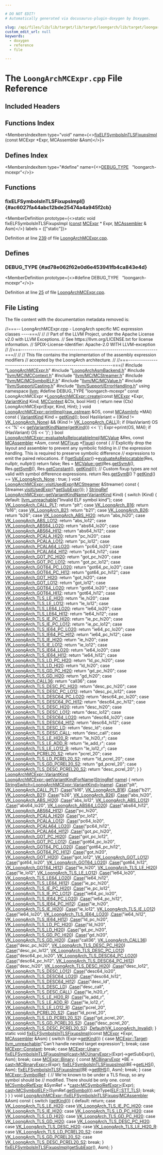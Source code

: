 ```yaml
---

# DO NOT EDIT!
# Automatically generated via docusaurus-plugin-doxygen by Doxygen.

slug: /api/files/lib/lib/target/lib/target/loongarch/lib/target/loongarch/mctargetdesc/loongarchmcexpr-cpp
custom_edit_url: null
keywords:
  - doxygen
  - reference
  - file

---
```





# The `LoongArchMCExpr.cpp` File Reference

<DoxygenPage pluginConfig={pluginConfig}>



## Included Headers

<IncludesList>
<IncludesListItem
  filePath="LoongArchMCExpr.h"
  permalink="/docs/api/files/lib/lib/target/lib/target/loongarch/lib/target/loongarch/mctargetdesc/loongarchmcexpr-h"
  isLocal="true" />
<IncludesListItem
  filePath="LoongArchAsmBackend.h"
  permalink="/docs/api/files/lib/lib/target/lib/target/loongarch/lib/target/loongarch/mctargetdesc/loongarchasmbackend-h"
  isLocal="true" />
<IncludesListItem
  filePath="llvm/MC/MCContext.h"
  permalink="/docs/api/files/include/include/llvm/include/llvm/mc/mccontext-h"
  isLocal="true" />
<IncludesListItem
  filePath="llvm/MC/MCStreamer.h"
  permalink="/docs/api/files/include/include/llvm/include/llvm/mc/mcstreamer-h"
  isLocal="true" />
<IncludesListItem
  filePath="llvm/MC/MCSymbolELF.h"
  permalink="/docs/api/files/include/include/llvm/include/llvm/mc/mcsymbolelf-h"
  isLocal="true" />
<IncludesListItem
  filePath="llvm/MC/MCValue.h"
  permalink="/docs/api/files/include/include/llvm/include/llvm/mc/mcvalue-h"
  isLocal="true" />
<IncludesListItem
  filePath="llvm/Support/Casting.h"
  permalink="/docs/api/files/include/include/llvm/include/llvm/support/casting-h"
  isLocal="true" />
<IncludesListItem
  filePath="llvm/Support/ErrorHandling.h"
  permalink="/docs/api/files/include/include/llvm/include/llvm/support/errorhandling-h"
  isLocal="true" />
</IncludesList>

## Functions Index

<MembersIndex>

<MembersIndexItem
  type="void"
  name={<><a href="#ac6027fa44abc12bde25474a4a945f2cb">fixELFSymbolsInTLSFixupsImpl</a> (const MCExpr &#42;Expr, MCAssembler &amp;Asm)</>}>
</MembersIndexItem>

</MembersIndex>

## Defines Index

<MembersIndex>

<MembersIndexItem
  type="#define"
  name={<><a href="#ad78e062f62e0d6e453941fb4ca843e4d">DEBUG&#95;TYPE</a>&nbsp;&nbsp;&nbsp;&quot;loongarch-mcexpr&quot;</>}>
</MembersIndexItem>

</MembersIndex>


<SectionDefinition>

## Functions

### fixELFSymbolsInTLSFixupsImpl() {#ac6027fa44abc12bde25474a4a945f2cb}

<MemberDefinition
  prototype={<>static void fixELFSymbolsInTLSFixupsImpl (<a href="/docs/api/files/lib/lib/target/lib/target/aarch64/aarch64promoteconstant-cpp/#a90f8350fecae261c25be85d38b451bff">const</a> <a href="/docs/api/classes/llvm/mcexpr">MCExpr</a> &#42; Expr, <a href="/docs/api/classes/llvm/mcassembler">MCAssembler</a> &amp; Asm)</>}
  labels = {["static"]}>

Definition at line <a href="#l00239">239</a> of file <a href="/docs/api/files/lib/lib/target/lib/target/loongarch/lib/target/loongarch/mctargetdesc/loongarchmcexpr-cpp">LoongArchMCExpr.cpp</a>.
</MemberDefinition>

</SectionDefinition>

<SectionDefinition>

## Defines

### DEBUG&#95;TYPE {#ad78e062f62e0d6e453941fb4ca843e4d}

<MemberDefinition
  prototype={<>#define DEBUG&#95;TYPE&nbsp;&nbsp;&nbsp;&quot;loongarch-mcexpr&quot;</>}>

Definition at line <a href="#l00025">25</a> of file <a href="/docs/api/files/lib/lib/target/lib/target/loongarch/lib/target/loongarch/mctargetdesc/loongarchmcexpr-cpp">LoongArchMCExpr.cpp</a>.
</MemberDefinition>

</SectionDefinition>

## File Listing

The file content with the documentation metadata removed is:

<ProgramListing>

<Link id="l00001" /><CodeLine lineNumber="1"><Highlight kind="comment">//===-- LoongArchMCExpr.cpp - LoongArch specific MC expression classes ----===//</Highlight><Highlight kind="normal"></Highlight></CodeLine>
<Link id="l00002" /><CodeLine lineNumber="2"><Highlight kind="normal"></Highlight><Highlight kind="comment">//</Highlight><Highlight kind="normal"></Highlight></CodeLine>
<Link id="l00003" /><CodeLine lineNumber="3"><Highlight kind="normal"></Highlight><Highlight kind="comment">// Part of the LLVM Project, under the Apache License v2.0 with LLVM Exceptions.</Highlight><Highlight kind="normal"></Highlight></CodeLine>
<Link id="l00004" /><CodeLine lineNumber="4"><Highlight kind="normal"></Highlight><Highlight kind="comment">// See https://llvm.org/LICENSE.txt for license information.</Highlight><Highlight kind="normal"></Highlight></CodeLine>
<Link id="l00005" /><CodeLine lineNumber="5"><Highlight kind="normal"></Highlight><Highlight kind="comment">// SPDX-License-Identifier: Apache-2.0 WITH LLVM-exception</Highlight><Highlight kind="normal"></Highlight></CodeLine>
<Link id="l00006" /><CodeLine lineNumber="6"><Highlight kind="normal"></Highlight><Highlight kind="comment">//</Highlight><Highlight kind="normal"></Highlight></CodeLine>
<Link id="l00007" /><CodeLine lineNumber="7"><Highlight kind="normal"></Highlight><Highlight kind="comment">//===----------------------------------------------------------------------===//</Highlight><Highlight kind="normal"></Highlight></CodeLine>
<Link id="l00008" /><CodeLine lineNumber="8"><Highlight kind="normal"></Highlight><Highlight kind="comment">//</Highlight><Highlight kind="normal"></Highlight></CodeLine>
<Link id="l00009" /><CodeLine lineNumber="9"><Highlight kind="normal"></Highlight><Highlight kind="comment">// This file contains the implementation of the assembly expression modifiers</Highlight><Highlight kind="normal"></Highlight></CodeLine>
<Link id="l00010" /><CodeLine lineNumber="10"><Highlight kind="normal"></Highlight><Highlight kind="comment">// accepted by the LoongArch architecture.</Highlight><Highlight kind="normal"></Highlight></CodeLine>
<Link id="l00011" /><CodeLine lineNumber="11"><Highlight kind="normal"></Highlight><Highlight kind="comment">//</Highlight><Highlight kind="normal"></Highlight></CodeLine>
<Link id="l00012" /><CodeLine lineNumber="12"><Highlight kind="normal"></Highlight><Highlight kind="comment">//===----------------------------------------------------------------------===//</Highlight><Highlight kind="normal"></Highlight></CodeLine>
<Link id="l00013" /><CodeLine lineNumber="13"><Highlight kind="normal"></Highlight></CodeLine>
<Link id="l00014" /><CodeLine lineNumber="14"><Highlight kind="normal"></Highlight><Highlight kind="preprocessor">#include &quot;<a href="/docs/api/files/lib/lib/target/lib/target/loongarch/lib/target/loongarch/mctargetdesc/loongarchmcexpr-h">LoongArchMCExpr.h</a>&quot;</Highlight><Highlight kind="normal"></Highlight></CodeLine>
<Link id="l00015" /><CodeLine lineNumber="15"><Highlight kind="normal"></Highlight><Highlight kind="preprocessor">#include &quot;<a href="/docs/api/files/lib/lib/target/lib/target/loongarch/lib/target/loongarch/mctargetdesc/loongarchasmbackend-h">LoongArchAsmBackend.h</a>&quot;</Highlight><Highlight kind="normal"></Highlight></CodeLine>
<Link id="l00016" /><CodeLine lineNumber="16"><Highlight kind="normal"></Highlight><Highlight kind="preprocessor">#include &quot;<a href="/docs/api/files/include/include/llvm/include/llvm/mc/mccontext-h">llvm/MC/MCContext.h</a>&quot;</Highlight><Highlight kind="normal"></Highlight></CodeLine>
<Link id="l00017" /><CodeLine lineNumber="17"><Highlight kind="normal"></Highlight><Highlight kind="preprocessor">#include &quot;<a href="/docs/api/files/include/include/llvm/include/llvm/mc/mcstreamer-h">llvm/MC/MCStreamer.h</a>&quot;</Highlight><Highlight kind="normal"></Highlight></CodeLine>
<Link id="l00018" /><CodeLine lineNumber="18"><Highlight kind="normal"></Highlight><Highlight kind="preprocessor">#include &quot;<a href="/docs/api/files/include/include/llvm/include/llvm/mc/mcsymbolelf-h">llvm/MC/MCSymbolELF.h</a>&quot;</Highlight><Highlight kind="normal"></Highlight></CodeLine>
<Link id="l00019" /><CodeLine lineNumber="19"><Highlight kind="normal"></Highlight><Highlight kind="preprocessor">#include &quot;<a href="/docs/api/files/include/include/llvm/include/llvm/mc/mcvalue-h">llvm/MC/MCValue.h</a>&quot;</Highlight><Highlight kind="normal"></Highlight></CodeLine>
<Link id="l00020" /><CodeLine lineNumber="20"><Highlight kind="normal"></Highlight><Highlight kind="preprocessor">#include &quot;<a href="/docs/api/files/include/include/llvm/include/llvm/support/casting-h">llvm/Support/Casting.h</a>&quot;</Highlight><Highlight kind="normal"></Highlight></CodeLine>
<Link id="l00021" /><CodeLine lineNumber="21"><Highlight kind="normal"></Highlight><Highlight kind="preprocessor">#include &quot;<a href="/docs/api/files/include/include/llvm/include/llvm/support/errorhandling-h">llvm/Support/ErrorHandling.h</a>&quot;</Highlight><Highlight kind="normal"></Highlight></CodeLine>
<Link id="l00022" /><CodeLine lineNumber="22"><Highlight kind="normal"></Highlight></CodeLine>
<Link id="l00023" /><CodeLine lineNumber="23"><Highlight kind="normal"></Highlight><Highlight kind="keyword">using namespace </Highlight><Highlight kind="normal"><a href="/docs/api/namespaces/llvm">llvm</a>;</Highlight></CodeLine>
<Link id="l00024" /><CodeLine lineNumber="24"><Highlight kind="normal"></Highlight></CodeLine>
<Link id="l00025" /><CodeLine lineNumber="25" lineLink="#ad78e062f62e0d6e453941fb4ca843e4d"><Highlight kind="normal"></Highlight><Highlight kind="preprocessor">#define DEBUG&#95;TYPE &quot;loongarch-mcexpr&quot;</Highlight><Highlight kind="normal"></Highlight></CodeLine>
<Link id="l00026" /><CodeLine lineNumber="26"><Highlight kind="normal"></Highlight></CodeLine>
<Link id="l00027" /><CodeLine lineNumber="27" lineLink="/docs/api/classes/llvm/loongarchmcexpr/#aa9ef99fc9b815bad6647b7ee1c5b4161"><Highlight kind="normal"></Highlight><Highlight kind="keyword">const</Highlight><Highlight kind="normal"> LoongArchMCExpr &#42;<a href="/docs/api/classes/llvm/loongarchmcexpr/#aa9ef99fc9b815bad6647b7ee1c5b4161">LoongArchMCExpr::create</a>(</Highlight><Highlight kind="keyword">const</Highlight><Highlight kind="normal"> <a href="/docs/api/classes/llvm/mcexpr">MCExpr</a> &#42;Expr,</Highlight></CodeLine>
<Link id="l00028" /><CodeLine lineNumber="28"><Highlight kind="normal">                                               <a href="/docs/api/classes/llvm/loongarchmcexpr/#a86a435759a1b631e4b292966be3bed3f">VariantKind</a> Kind, <a href="/docs/api/classes/llvm/mccontext">MCContext</a> &amp;Ctx,</Highlight></CodeLine>
<Link id="l00029" /><CodeLine lineNumber="29"><Highlight kind="normal">                                               </Highlight><Highlight kind="keywordtype">bool</Highlight><Highlight kind="normal"> Hint) &#123;</Highlight></CodeLine>
<Link id="l00030" /><CodeLine lineNumber="30"><Highlight kind="normal">  </Highlight><Highlight kind="keywordflow">return</Highlight><Highlight kind="normal"> </Highlight><Highlight kind="keyword">new</Highlight><Highlight kind="normal"> (Ctx) LoongArchMCExpr(Expr, Kind, Hint);</Highlight></CodeLine>
<Link id="l00031" /><CodeLine lineNumber="31"><Highlight kind="normal">&#125;</Highlight></CodeLine>
<Link id="l00032" /><CodeLine lineNumber="32"><Highlight kind="normal"></Highlight></CodeLine>
<Link id="l00033" /><CodeLine lineNumber="33" lineLink="/docs/api/classes/llvm/loongarchmcexpr/#a9bffc7de58b06151f639047c88074277"><Highlight kind="normal"></Highlight><Highlight kind="keywordtype">void</Highlight><Highlight kind="normal"> <a href="/docs/api/classes/llvm/loongarchmcexpr/#a9bffc7de58b06151f639047c88074277">LoongArchMCExpr::printImpl</a>(<a href="/docs/api/classes/llvm/raw-ostream">raw&#95;ostream</a> &amp;OS, </Highlight><Highlight kind="keyword">const</Highlight><Highlight kind="normal"> <a href="/docs/api/classes/llvm/mcasminfo">MCAsmInfo</a> &#42;MAI)</Highlight><Highlight kind="keyword"> const </Highlight><Highlight kind="normal">&#123;</Highlight></CodeLine>
<Link id="l00034" /><CodeLine lineNumber="34"><Highlight kind="normal">  <a href="/docs/api/classes/llvm/loongarchmcexpr/#a86a435759a1b631e4b292966be3bed3f">VariantKind</a> Kind = <a href="/docs/api/classes/llvm/loongarchmcexpr/#a4bf4b498b59667ac2ef8028f56fe51e1">getKind</a>();</Highlight></CodeLine>
<Link id="l00035" /><CodeLine lineNumber="35"><Highlight kind="normal">  </Highlight><Highlight kind="keywordtype">bool</Highlight><Highlight kind="normal"> HasVariant =</Highlight></CodeLine>
<Link id="l00036" /><CodeLine lineNumber="36"><Highlight kind="normal">      ((Kind != <a href="/docs/api/classes/llvm/loongarchmcexpr/#a86a435759a1b631e4b292966be3bed3fa33224fdcfcc9926c8a61f21eb57e1df7">VK&#95;LoongArch&#95;None</a>) &amp;&amp; (Kind != <a href="/docs/api/classes/llvm/loongarchmcexpr/#a86a435759a1b631e4b292966be3bed3fa1966ed6149cfdacca4a00fe4c47c84b2">VK&#95;LoongArch&#95;CALL</a>));</Highlight></CodeLine>
<Link id="l00037" /><CodeLine lineNumber="37"><Highlight kind="normal"></Highlight></CodeLine>
<Link id="l00038" /><CodeLine lineNumber="38"><Highlight kind="normal">  </Highlight><Highlight kind="keywordflow">if</Highlight><Highlight kind="normal"> (HasVariant)</Highlight></CodeLine>
<Link id="l00039" /><CodeLine lineNumber="39"><Highlight kind="normal">    OS &lt;&lt; </Highlight><Highlight kind="charliteral">&#39;%&#39;</Highlight><Highlight kind="normal"> &lt;&lt; <a href="/docs/api/classes/llvm/loongarchmcexpr/#aaeb1e17682ce7a3dd2ed4eba0d7994fa">getVariantKindName</a>(<a href="/docs/api/classes/llvm/loongarchmcexpr/#a4bf4b498b59667ac2ef8028f56fe51e1">getKind</a>()) &lt;&lt; </Highlight><Highlight kind="charliteral">&#39;(&#39;</Highlight><Highlight kind="normal">;</Highlight></CodeLine>
<Link id="l00040" /><CodeLine lineNumber="40"><Highlight kind="normal">  Expr-&gt;print(OS, MAI);</Highlight></CodeLine>
<Link id="l00041" /><CodeLine lineNumber="41"><Highlight kind="normal">  </Highlight><Highlight kind="keywordflow">if</Highlight><Highlight kind="normal"> (HasVariant)</Highlight></CodeLine>
<Link id="l00042" /><CodeLine lineNumber="42"><Highlight kind="normal">    OS &lt;&lt; </Highlight><Highlight kind="charliteral">&#39;)&#39;</Highlight><Highlight kind="normal">;</Highlight></CodeLine>
<Link id="l00043" /><CodeLine lineNumber="43"><Highlight kind="normal">&#125;</Highlight></CodeLine>
<Link id="l00044" /><CodeLine lineNumber="44"><Highlight kind="normal"></Highlight></CodeLine>
<Link id="l00045" /><CodeLine lineNumber="45" lineLink="/docs/api/classes/llvm/loongarchmcexpr/#af2cae3779c4cf6161a29b19196c789c5"><Highlight kind="normal"></Highlight><Highlight kind="keywordtype">bool</Highlight><Highlight kind="normal"> <a href="/docs/api/classes/llvm/loongarchmcexpr/#af2cae3779c4cf6161a29b19196c789c5">LoongArchMCExpr::evaluateAsRelocatableImpl</a>(<a href="/docs/api/classes/llvm/mcvalue">MCValue</a> &amp;Res,</Highlight></CodeLine>
<Link id="l00046" /><CodeLine lineNumber="46"><Highlight kind="normal">                                                </Highlight><Highlight kind="keyword">const</Highlight><Highlight kind="normal"> <a href="/docs/api/classes/llvm/mcassembler">MCAssembler</a> &#42;Asm,</Highlight></CodeLine>
<Link id="l00047" /><CodeLine lineNumber="47"><Highlight kind="normal">                                                </Highlight><Highlight kind="keyword">const</Highlight><Highlight kind="normal"> <a href="/docs/api/classes/llvm/mcfixup">MCFixup</a> &#42;<a href="/docs/api/files/lib/lib/target/lib/target/powerpc/ppctlsdynamiccall-cpp/#a4a235aedca5bbfc39934045b6cbf9c70">Fixup</a>)</Highlight><Highlight kind="keyword"> const </Highlight><Highlight kind="normal">&#123;</Highlight></CodeLine>
<Link id="l00048" /><CodeLine lineNumber="48"><Highlight kind="normal">  </Highlight><Highlight kind="comment">// Explicitly drop the layout and assembler to prevent any symbolic folding in</Highlight><Highlight kind="normal"></Highlight></CodeLine>
<Link id="l00049" /><CodeLine lineNumber="49"><Highlight kind="normal">  </Highlight><Highlight kind="comment">// the expression handling.  This is required to preserve symbolic difference</Highlight><Highlight kind="normal"></Highlight></CodeLine>
<Link id="l00050" /><CodeLine lineNumber="50"><Highlight kind="normal">  </Highlight><Highlight kind="comment">// expressions to emit the paired relocations.</Highlight><Highlight kind="normal"></Highlight></CodeLine>
<Link id="l00051" /><CodeLine lineNumber="51"><Highlight kind="normal">  </Highlight><Highlight kind="keywordflow">if</Highlight><Highlight kind="normal"> (!<a href="/docs/api/classes/llvm/loongarchmcexpr/#a59900b7f7675f6072424c1cd1243240c">getSubExpr</a>()-&gt;<a href="/docs/api/classes/llvm/mcexpr/#aa770f9e822312cc252ee01659e0bc7d4">evaluateAsRelocatable</a>(Res, </Highlight><Highlight kind="keyword">nullptr</Highlight><Highlight kind="normal">, </Highlight><Highlight kind="keyword">nullptr</Highlight><Highlight kind="normal">))</Highlight></CodeLine>
<Link id="l00052" /><CodeLine lineNumber="52"><Highlight kind="normal">    </Highlight><Highlight kind="keywordflow">return</Highlight><Highlight kind="normal"> </Highlight><Highlight kind="keyword">false</Highlight><Highlight kind="normal">;</Highlight></CodeLine>
<Link id="l00053" /><CodeLine lineNumber="53"><Highlight kind="normal"></Highlight></CodeLine>
<Link id="l00054" /><CodeLine lineNumber="54"><Highlight kind="normal">  Res =</Highlight></CodeLine>
<Link id="l00055" /><CodeLine lineNumber="55"><Highlight kind="normal">      <a href="/docs/api/classes/llvm/mcvalue/#a9749211eb432ffc5b2bbef35eed9e429">MCValue::get</a>(Res.<a href="/docs/api/classes/llvm/mcvalue/#aced07a0d8eb8031ff0c2a6d691277667">getSymA</a>(), Res.<a href="/docs/api/classes/llvm/mcvalue/#a9e7a76b67d50b7136eabb2599982ae41">getSymB</a>(), Res.<a href="/docs/api/classes/llvm/mcvalue/#a435bfff1f2697dbccd406b2e03112443">getConstant</a>(), <a href="/docs/api/classes/llvm/loongarchmcexpr/#a4bf4b498b59667ac2ef8028f56fe51e1">getKind</a>());</Highlight></CodeLine>
<Link id="l00056" /><CodeLine lineNumber="56"><Highlight kind="normal">  </Highlight><Highlight kind="comment">// Custom fixup types are not valid with symbol difference expressions.</Highlight><Highlight kind="normal"></Highlight></CodeLine>
<Link id="l00057" /><CodeLine lineNumber="57"><Highlight kind="normal">  </Highlight><Highlight kind="keywordflow">return</Highlight><Highlight kind="normal"> Res.<a href="/docs/api/classes/llvm/mcvalue/#a9e7a76b67d50b7136eabb2599982ae41">getSymB</a>() ? <a href="/docs/api/classes/llvm/loongarchmcexpr/#a4bf4b498b59667ac2ef8028f56fe51e1">getKind</a>() == <a href="/docs/api/classes/llvm/loongarchmcexpr/#a86a435759a1b631e4b292966be3bed3fa33224fdcfcc9926c8a61f21eb57e1df7">VK&#95;LoongArch&#95;None</a> : </Highlight><Highlight kind="keyword">true</Highlight><Highlight kind="normal">;</Highlight></CodeLine>
<Link id="l00058" /><CodeLine lineNumber="58"><Highlight kind="normal">&#125;</Highlight></CodeLine>
<Link id="l00059" /><CodeLine lineNumber="59"><Highlight kind="normal"></Highlight></CodeLine>
<Link id="l00060" /><CodeLine lineNumber="60" lineLink="/docs/api/classes/llvm/loongarchmcexpr/#a88ce48054f6c130aef1bbe41be25c289"><Highlight kind="normal"></Highlight><Highlight kind="keywordtype">void</Highlight><Highlight kind="normal"> <a href="/docs/api/classes/llvm/loongarchmcexpr/#a88ce48054f6c130aef1bbe41be25c289">LoongArchMCExpr::visitUsedExpr</a>(<a href="/docs/api/classes/llvm/mcstreamer">MCStreamer</a> &amp;Streamer)</Highlight><Highlight kind="keyword"> const </Highlight><Highlight kind="normal">&#123;</Highlight></CodeLine>
<Link id="l00061" /><CodeLine lineNumber="61"><Highlight kind="normal">  Streamer.<a href="/docs/api/classes/llvm/mcstreamer/#afb2fc7b7b30a601f94f8f5a6297ec68f">visitUsedExpr</a>(&#42;<a href="/docs/api/classes/llvm/loongarchmcexpr/#a59900b7f7675f6072424c1cd1243240c">getSubExpr</a>());</Highlight></CodeLine>
<Link id="l00062" /><CodeLine lineNumber="62"><Highlight kind="normal">&#125;</Highlight></CodeLine>
<Link id="l00063" /><CodeLine lineNumber="63"><Highlight kind="normal"></Highlight></CodeLine>
<Link id="l00064" /><CodeLine lineNumber="64" lineLink="/docs/api/classes/llvm/loongarchmcexpr/#aaeb1e17682ce7a3dd2ed4eba0d7994fa"><Highlight kind="normal"><a href="/docs/api/classes/llvm/stringref">StringRef</a> <a href="/docs/api/classes/llvm/loongarchmcexpr/#aaeb1e17682ce7a3dd2ed4eba0d7994fa">LoongArchMCExpr::getVariantKindName</a>(<a href="/docs/api/classes/llvm/loongarchmcexpr/#a86a435759a1b631e4b292966be3bed3f">VariantKind</a> Kind) &#123;</Highlight></CodeLine>
<Link id="l00065" /><CodeLine lineNumber="65"><Highlight kind="normal">  </Highlight><Highlight kind="keywordflow">switch</Highlight><Highlight kind="normal"> (Kind) &#123;</Highlight></CodeLine>
<Link id="l00066" /><CodeLine lineNumber="66"><Highlight kind="normal">  </Highlight><Highlight kind="keywordflow">default</Highlight><Highlight kind="normal">:</Highlight></CodeLine>
<Link id="l00067" /><CodeLine lineNumber="67"><Highlight kind="normal">    <a href="/docs/api/files/include/include/llvm/include/llvm/support/errorhandling-h/#ace243f5c25697a1107cce46626b3dc94">llvm&#95;unreachable</a>(</Highlight><Highlight kind="stringliteral">&quot;Invalid ELF symbol kind&quot;</Highlight><Highlight kind="normal">);</Highlight></CodeLine>
<Link id="l00068" /><CodeLine lineNumber="68"><Highlight kind="normal">  </Highlight><Highlight kind="keywordflow">case</Highlight><Highlight kind="normal"> <a href="/docs/api/classes/llvm/loongarchmcexpr/#a86a435759a1b631e4b292966be3bed3fa7eb27ee3028b06cba41393d751fe1fb5">VK&#95;LoongArch&#95;CALL&#95;PLT</a>:</Highlight></CodeLine>
<Link id="l00069" /><CodeLine lineNumber="69"><Highlight kind="normal">    </Highlight><Highlight kind="keywordflow">return</Highlight><Highlight kind="normal"> </Highlight><Highlight kind="stringliteral">&quot;plt&quot;</Highlight><Highlight kind="normal">;</Highlight></CodeLine>
<Link id="l00070" /><CodeLine lineNumber="70"><Highlight kind="normal">  </Highlight><Highlight kind="keywordflow">case</Highlight><Highlight kind="normal"> <a href="/docs/api/classes/llvm/loongarchmcexpr/#a86a435759a1b631e4b292966be3bed3fa9d404502c90b9f06080fc97fe12110ae">VK&#95;LoongArch&#95;B16</a>:</Highlight></CodeLine>
<Link id="l00071" /><CodeLine lineNumber="71"><Highlight kind="normal">    </Highlight><Highlight kind="keywordflow">return</Highlight><Highlight kind="normal"> </Highlight><Highlight kind="stringliteral">&quot;b16&quot;</Highlight><Highlight kind="normal">;</Highlight></CodeLine>
<Link id="l00072" /><CodeLine lineNumber="72"><Highlight kind="normal">  </Highlight><Highlight kind="keywordflow">case</Highlight><Highlight kind="normal"> <a href="/docs/api/classes/llvm/loongarchmcexpr/#a86a435759a1b631e4b292966be3bed3fa898fbeff95eaf12a8ea019722e6d0d3e">VK&#95;LoongArch&#95;B21</a>:</Highlight></CodeLine>
<Link id="l00073" /><CodeLine lineNumber="73"><Highlight kind="normal">    </Highlight><Highlight kind="keywordflow">return</Highlight><Highlight kind="normal"> </Highlight><Highlight kind="stringliteral">&quot;b21&quot;</Highlight><Highlight kind="normal">;</Highlight></CodeLine>
<Link id="l00074" /><CodeLine lineNumber="74"><Highlight kind="normal">  </Highlight><Highlight kind="keywordflow">case</Highlight><Highlight kind="normal"> <a href="/docs/api/classes/llvm/loongarchmcexpr/#a86a435759a1b631e4b292966be3bed3fa013d74af246487fe165cb00b45c3a09d">VK&#95;LoongArch&#95;B26</a>:</Highlight></CodeLine>
<Link id="l00075" /><CodeLine lineNumber="75"><Highlight kind="normal">    </Highlight><Highlight kind="keywordflow">return</Highlight><Highlight kind="normal"> </Highlight><Highlight kind="stringliteral">&quot;b26&quot;</Highlight><Highlight kind="normal">;</Highlight></CodeLine>
<Link id="l00076" /><CodeLine lineNumber="76"><Highlight kind="normal">  </Highlight><Highlight kind="keywordflow">case</Highlight><Highlight kind="normal"> <a href="/docs/api/classes/llvm/loongarchmcexpr/#a86a435759a1b631e4b292966be3bed3fa203b677b6d91643eee403c74f5370303">VK&#95;LoongArch&#95;ABS&#95;HI20</a>:</Highlight></CodeLine>
<Link id="l00077" /><CodeLine lineNumber="77"><Highlight kind="normal">    </Highlight><Highlight kind="keywordflow">return</Highlight><Highlight kind="normal"> </Highlight><Highlight kind="stringliteral">&quot;abs&#95;hi20&quot;</Highlight><Highlight kind="normal">;</Highlight></CodeLine>
<Link id="l00078" /><CodeLine lineNumber="78"><Highlight kind="normal">  </Highlight><Highlight kind="keywordflow">case</Highlight><Highlight kind="normal"> <a href="/docs/api/classes/llvm/loongarchmcexpr/#a86a435759a1b631e4b292966be3bed3fa4b6341fa13f1dc1e47baacdcf69e8c41">VK&#95;LoongArch&#95;ABS&#95;LO12</a>:</Highlight></CodeLine>
<Link id="l00079" /><CodeLine lineNumber="79"><Highlight kind="normal">    </Highlight><Highlight kind="keywordflow">return</Highlight><Highlight kind="normal"> </Highlight><Highlight kind="stringliteral">&quot;abs&#95;lo12&quot;</Highlight><Highlight kind="normal">;</Highlight></CodeLine>
<Link id="l00080" /><CodeLine lineNumber="80"><Highlight kind="normal">  </Highlight><Highlight kind="keywordflow">case</Highlight><Highlight kind="normal"> <a href="/docs/api/classes/llvm/loongarchmcexpr/#a86a435759a1b631e4b292966be3bed3fafa717809c42ea7a735c4ba7cd7cc9b0d">VK&#95;LoongArch&#95;ABS64&#95;LO20</a>:</Highlight></CodeLine>
<Link id="l00081" /><CodeLine lineNumber="81"><Highlight kind="normal">    </Highlight><Highlight kind="keywordflow">return</Highlight><Highlight kind="normal"> </Highlight><Highlight kind="stringliteral">&quot;abs64&#95;lo20&quot;</Highlight><Highlight kind="normal">;</Highlight></CodeLine>
<Link id="l00082" /><CodeLine lineNumber="82"><Highlight kind="normal">  </Highlight><Highlight kind="keywordflow">case</Highlight><Highlight kind="normal"> <a href="/docs/api/classes/llvm/loongarchmcexpr/#a86a435759a1b631e4b292966be3bed3fa5a1b61e6eda817ed9e2b3cd6056990b1">VK&#95;LoongArch&#95;ABS64&#95;HI12</a>:</Highlight></CodeLine>
<Link id="l00083" /><CodeLine lineNumber="83"><Highlight kind="normal">    </Highlight><Highlight kind="keywordflow">return</Highlight><Highlight kind="normal"> </Highlight><Highlight kind="stringliteral">&quot;abs64&#95;hi12&quot;</Highlight><Highlight kind="normal">;</Highlight></CodeLine>
<Link id="l00084" /><CodeLine lineNumber="84"><Highlight kind="normal">  </Highlight><Highlight kind="keywordflow">case</Highlight><Highlight kind="normal"> <a href="/docs/api/classes/llvm/loongarchmcexpr/#a86a435759a1b631e4b292966be3bed3fa09957a91a71c9ef48220738c683a6664">VK&#95;LoongArch&#95;PCALA&#95;HI20</a>:</Highlight></CodeLine>
<Link id="l00085" /><CodeLine lineNumber="85"><Highlight kind="normal">    </Highlight><Highlight kind="keywordflow">return</Highlight><Highlight kind="normal"> </Highlight><Highlight kind="stringliteral">&quot;pc&#95;hi20&quot;</Highlight><Highlight kind="normal">;</Highlight></CodeLine>
<Link id="l00086" /><CodeLine lineNumber="86"><Highlight kind="normal">  </Highlight><Highlight kind="keywordflow">case</Highlight><Highlight kind="normal"> <a href="/docs/api/classes/llvm/loongarchmcexpr/#a86a435759a1b631e4b292966be3bed3fa317df8b349d62bcc6b0f2f714cf4e3f2">VK&#95;LoongArch&#95;PCALA&#95;LO12</a>:</Highlight></CodeLine>
<Link id="l00087" /><CodeLine lineNumber="87"><Highlight kind="normal">    </Highlight><Highlight kind="keywordflow">return</Highlight><Highlight kind="normal"> </Highlight><Highlight kind="stringliteral">&quot;pc&#95;lo12&quot;</Highlight><Highlight kind="normal">;</Highlight></CodeLine>
<Link id="l00088" /><CodeLine lineNumber="88"><Highlight kind="normal">  </Highlight><Highlight kind="keywordflow">case</Highlight><Highlight kind="normal"> <a href="/docs/api/classes/llvm/loongarchmcexpr/#a86a435759a1b631e4b292966be3bed3faa1e2680ca0caa8430901cf1c4cac7904">VK&#95;LoongArch&#95;PCALA64&#95;LO20</a>:</Highlight></CodeLine>
<Link id="l00089" /><CodeLine lineNumber="89"><Highlight kind="normal">    </Highlight><Highlight kind="keywordflow">return</Highlight><Highlight kind="normal"> </Highlight><Highlight kind="stringliteral">&quot;pc64&#95;lo20&quot;</Highlight><Highlight kind="normal">;</Highlight></CodeLine>
<Link id="l00090" /><CodeLine lineNumber="90"><Highlight kind="normal">  </Highlight><Highlight kind="keywordflow">case</Highlight><Highlight kind="normal"> <a href="/docs/api/classes/llvm/loongarchmcexpr/#a86a435759a1b631e4b292966be3bed3fadb040d152ed1e4e61470d230855861e6">VK&#95;LoongArch&#95;PCALA64&#95;HI12</a>:</Highlight></CodeLine>
<Link id="l00091" /><CodeLine lineNumber="91"><Highlight kind="normal">    </Highlight><Highlight kind="keywordflow">return</Highlight><Highlight kind="normal"> </Highlight><Highlight kind="stringliteral">&quot;pc64&#95;hi12&quot;</Highlight><Highlight kind="normal">;</Highlight></CodeLine>
<Link id="l00092" /><CodeLine lineNumber="92"><Highlight kind="normal">  </Highlight><Highlight kind="keywordflow">case</Highlight><Highlight kind="normal"> <a href="/docs/api/classes/llvm/loongarchmcexpr/#a86a435759a1b631e4b292966be3bed3fa657565a0ac647cc547c2ac36f3f72a55">VK&#95;LoongArch&#95;GOT&#95;PC&#95;HI20</a>:</Highlight></CodeLine>
<Link id="l00093" /><CodeLine lineNumber="93"><Highlight kind="normal">    </Highlight><Highlight kind="keywordflow">return</Highlight><Highlight kind="normal"> </Highlight><Highlight kind="stringliteral">&quot;got&#95;pc&#95;hi20&quot;</Highlight><Highlight kind="normal">;</Highlight></CodeLine>
<Link id="l00094" /><CodeLine lineNumber="94"><Highlight kind="normal">  </Highlight><Highlight kind="keywordflow">case</Highlight><Highlight kind="normal"> <a href="/docs/api/classes/llvm/loongarchmcexpr/#a86a435759a1b631e4b292966be3bed3faa5a27ca526e9322089661bd5d5765acf">VK&#95;LoongArch&#95;GOT&#95;PC&#95;LO12</a>:</Highlight></CodeLine>
<Link id="l00095" /><CodeLine lineNumber="95"><Highlight kind="normal">    </Highlight><Highlight kind="keywordflow">return</Highlight><Highlight kind="normal"> </Highlight><Highlight kind="stringliteral">&quot;got&#95;pc&#95;lo12&quot;</Highlight><Highlight kind="normal">;</Highlight></CodeLine>
<Link id="l00096" /><CodeLine lineNumber="96"><Highlight kind="normal">  </Highlight><Highlight kind="keywordflow">case</Highlight><Highlight kind="normal"> <a href="/docs/api/classes/llvm/loongarchmcexpr/#a86a435759a1b631e4b292966be3bed3facfb29225eda9c946dfa6a9cd6319bd2a">VK&#95;LoongArch&#95;GOT64&#95;PC&#95;LO20</a>:</Highlight></CodeLine>
<Link id="l00097" /><CodeLine lineNumber="97"><Highlight kind="normal">    </Highlight><Highlight kind="keywordflow">return</Highlight><Highlight kind="normal"> </Highlight><Highlight kind="stringliteral">&quot;got64&#95;pc&#95;lo20&quot;</Highlight><Highlight kind="normal">;</Highlight></CodeLine>
<Link id="l00098" /><CodeLine lineNumber="98"><Highlight kind="normal">  </Highlight><Highlight kind="keywordflow">case</Highlight><Highlight kind="normal"> <a href="/docs/api/classes/llvm/loongarchmcexpr/#a86a435759a1b631e4b292966be3bed3fa942bf7e81e85ddb89b17479502489554">VK&#95;LoongArch&#95;GOT64&#95;PC&#95;HI12</a>:</Highlight></CodeLine>
<Link id="l00099" /><CodeLine lineNumber="99"><Highlight kind="normal">    </Highlight><Highlight kind="keywordflow">return</Highlight><Highlight kind="normal"> </Highlight><Highlight kind="stringliteral">&quot;got64&#95;pc&#95;hi12&quot;</Highlight><Highlight kind="normal">;</Highlight></CodeLine>
<Link id="l00100" /><CodeLine lineNumber="100"><Highlight kind="normal">  </Highlight><Highlight kind="keywordflow">case</Highlight><Highlight kind="normal"> <a href="/docs/api/classes/llvm/loongarchmcexpr/#a86a435759a1b631e4b292966be3bed3fa2968ccf12fee2fe568d6673d83632eba">VK&#95;LoongArch&#95;GOT&#95;HI20</a>:</Highlight></CodeLine>
<Link id="l00101" /><CodeLine lineNumber="101"><Highlight kind="normal">    </Highlight><Highlight kind="keywordflow">return</Highlight><Highlight kind="normal"> </Highlight><Highlight kind="stringliteral">&quot;got&#95;hi20&quot;</Highlight><Highlight kind="normal">;</Highlight></CodeLine>
<Link id="l00102" /><CodeLine lineNumber="102"><Highlight kind="normal">  </Highlight><Highlight kind="keywordflow">case</Highlight><Highlight kind="normal"> <a href="/docs/api/classes/llvm/loongarchmcexpr/#a86a435759a1b631e4b292966be3bed3fa88122daedcca01675ef8906b58578b5c">VK&#95;LoongArch&#95;GOT&#95;LO12</a>:</Highlight></CodeLine>
<Link id="l00103" /><CodeLine lineNumber="103"><Highlight kind="normal">    </Highlight><Highlight kind="keywordflow">return</Highlight><Highlight kind="normal"> </Highlight><Highlight kind="stringliteral">&quot;got&#95;lo12&quot;</Highlight><Highlight kind="normal">;</Highlight></CodeLine>
<Link id="l00104" /><CodeLine lineNumber="104"><Highlight kind="normal">  </Highlight><Highlight kind="keywordflow">case</Highlight><Highlight kind="normal"> <a href="/docs/api/classes/llvm/loongarchmcexpr/#a86a435759a1b631e4b292966be3bed3fac47fcc37d78a9b3eec4e00531ab622a7">VK&#95;LoongArch&#95;GOT64&#95;LO20</a>:</Highlight></CodeLine>
<Link id="l00105" /><CodeLine lineNumber="105"><Highlight kind="normal">    </Highlight><Highlight kind="keywordflow">return</Highlight><Highlight kind="normal"> </Highlight><Highlight kind="stringliteral">&quot;got64&#95;lo20&quot;</Highlight><Highlight kind="normal">;</Highlight></CodeLine>
<Link id="l00106" /><CodeLine lineNumber="106"><Highlight kind="normal">  </Highlight><Highlight kind="keywordflow">case</Highlight><Highlight kind="normal"> <a href="/docs/api/classes/llvm/loongarchmcexpr/#a86a435759a1b631e4b292966be3bed3fa311598ad7d07257815082808e9ac1fdf">VK&#95;LoongArch&#95;GOT64&#95;HI12</a>:</Highlight></CodeLine>
<Link id="l00107" /><CodeLine lineNumber="107"><Highlight kind="normal">    </Highlight><Highlight kind="keywordflow">return</Highlight><Highlight kind="normal"> </Highlight><Highlight kind="stringliteral">&quot;got64&#95;hi12&quot;</Highlight><Highlight kind="normal">;</Highlight></CodeLine>
<Link id="l00108" /><CodeLine lineNumber="108"><Highlight kind="normal">  </Highlight><Highlight kind="keywordflow">case</Highlight><Highlight kind="normal"> <a href="/docs/api/classes/llvm/loongarchmcexpr/#a86a435759a1b631e4b292966be3bed3faaf90da3f79d9695756216166cfcce205">VK&#95;LoongArch&#95;TLS&#95;LE&#95;HI20</a>:</Highlight></CodeLine>
<Link id="l00109" /><CodeLine lineNumber="109"><Highlight kind="normal">    </Highlight><Highlight kind="keywordflow">return</Highlight><Highlight kind="normal"> </Highlight><Highlight kind="stringliteral">&quot;le&#95;hi20&quot;</Highlight><Highlight kind="normal">;</Highlight></CodeLine>
<Link id="l00110" /><CodeLine lineNumber="110"><Highlight kind="normal">  </Highlight><Highlight kind="keywordflow">case</Highlight><Highlight kind="normal"> <a href="/docs/api/classes/llvm/loongarchmcexpr/#a86a435759a1b631e4b292966be3bed3fa5ad2126dc889178bc845a3243170a252">VK&#95;LoongArch&#95;TLS&#95;LE&#95;LO12</a>:</Highlight></CodeLine>
<Link id="l00111" /><CodeLine lineNumber="111"><Highlight kind="normal">    </Highlight><Highlight kind="keywordflow">return</Highlight><Highlight kind="normal"> </Highlight><Highlight kind="stringliteral">&quot;le&#95;lo12&quot;</Highlight><Highlight kind="normal">;</Highlight></CodeLine>
<Link id="l00112" /><CodeLine lineNumber="112"><Highlight kind="normal">  </Highlight><Highlight kind="keywordflow">case</Highlight><Highlight kind="normal"> <a href="/docs/api/classes/llvm/loongarchmcexpr/#a86a435759a1b631e4b292966be3bed3faa0e31177c652aeaa8dc62b3692c15f10">VK&#95;LoongArch&#95;TLS&#95;LE64&#95;LO20</a>:</Highlight></CodeLine>
<Link id="l00113" /><CodeLine lineNumber="113"><Highlight kind="normal">    </Highlight><Highlight kind="keywordflow">return</Highlight><Highlight kind="normal"> </Highlight><Highlight kind="stringliteral">&quot;le64&#95;lo20&quot;</Highlight><Highlight kind="normal">;</Highlight></CodeLine>
<Link id="l00114" /><CodeLine lineNumber="114"><Highlight kind="normal">  </Highlight><Highlight kind="keywordflow">case</Highlight><Highlight kind="normal"> <a href="/docs/api/classes/llvm/loongarchmcexpr/#a86a435759a1b631e4b292966be3bed3fa11590762cd7e097ca71309aea2b89768">VK&#95;LoongArch&#95;TLS&#95;LE64&#95;HI12</a>:</Highlight></CodeLine>
<Link id="l00115" /><CodeLine lineNumber="115"><Highlight kind="normal">    </Highlight><Highlight kind="keywordflow">return</Highlight><Highlight kind="normal"> </Highlight><Highlight kind="stringliteral">&quot;le64&#95;hi12&quot;</Highlight><Highlight kind="normal">;</Highlight></CodeLine>
<Link id="l00116" /><CodeLine lineNumber="116"><Highlight kind="normal">  </Highlight><Highlight kind="keywordflow">case</Highlight><Highlight kind="normal"> <a href="/docs/api/classes/llvm/loongarchmcexpr/#a86a435759a1b631e4b292966be3bed3fa9578c303dbb56ea59546a31685a7e7b4">VK&#95;LoongArch&#95;TLS&#95;IE&#95;PC&#95;HI20</a>:</Highlight></CodeLine>
<Link id="l00117" /><CodeLine lineNumber="117"><Highlight kind="normal">    </Highlight><Highlight kind="keywordflow">return</Highlight><Highlight kind="normal"> </Highlight><Highlight kind="stringliteral">&quot;ie&#95;pc&#95;hi20&quot;</Highlight><Highlight kind="normal">;</Highlight></CodeLine>
<Link id="l00118" /><CodeLine lineNumber="118"><Highlight kind="normal">  </Highlight><Highlight kind="keywordflow">case</Highlight><Highlight kind="normal"> <a href="/docs/api/classes/llvm/loongarchmcexpr/#a86a435759a1b631e4b292966be3bed3fa7999ca8a77cee84f4ab594113d188745">VK&#95;LoongArch&#95;TLS&#95;IE&#95;PC&#95;LO12</a>:</Highlight></CodeLine>
<Link id="l00119" /><CodeLine lineNumber="119"><Highlight kind="normal">    </Highlight><Highlight kind="keywordflow">return</Highlight><Highlight kind="normal"> </Highlight><Highlight kind="stringliteral">&quot;ie&#95;pc&#95;lo12&quot;</Highlight><Highlight kind="normal">;</Highlight></CodeLine>
<Link id="l00120" /><CodeLine lineNumber="120"><Highlight kind="normal">  </Highlight><Highlight kind="keywordflow">case</Highlight><Highlight kind="normal"> <a href="/docs/api/classes/llvm/loongarchmcexpr/#a86a435759a1b631e4b292966be3bed3fa69ddebf16c8e84b6872be8e80989431b">VK&#95;LoongArch&#95;TLS&#95;IE64&#95;PC&#95;LO20</a>:</Highlight></CodeLine>
<Link id="l00121" /><CodeLine lineNumber="121"><Highlight kind="normal">    </Highlight><Highlight kind="keywordflow">return</Highlight><Highlight kind="normal"> </Highlight><Highlight kind="stringliteral">&quot;ie64&#95;pc&#95;lo20&quot;</Highlight><Highlight kind="normal">;</Highlight></CodeLine>
<Link id="l00122" /><CodeLine lineNumber="122"><Highlight kind="normal">  </Highlight><Highlight kind="keywordflow">case</Highlight><Highlight kind="normal"> <a href="/docs/api/classes/llvm/loongarchmcexpr/#a86a435759a1b631e4b292966be3bed3faeef04231f1e5fdc1e0422183470183f1">VK&#95;LoongArch&#95;TLS&#95;IE64&#95;PC&#95;HI12</a>:</Highlight></CodeLine>
<Link id="l00123" /><CodeLine lineNumber="123"><Highlight kind="normal">    </Highlight><Highlight kind="keywordflow">return</Highlight><Highlight kind="normal"> </Highlight><Highlight kind="stringliteral">&quot;ie64&#95;pc&#95;hi12&quot;</Highlight><Highlight kind="normal">;</Highlight></CodeLine>
<Link id="l00124" /><CodeLine lineNumber="124"><Highlight kind="normal">  </Highlight><Highlight kind="keywordflow">case</Highlight><Highlight kind="normal"> <a href="/docs/api/classes/llvm/loongarchmcexpr/#a86a435759a1b631e4b292966be3bed3fa389a7ab7f07286be92f09eecb6d16e1c">VK&#95;LoongArch&#95;TLS&#95;IE&#95;HI20</a>:</Highlight></CodeLine>
<Link id="l00125" /><CodeLine lineNumber="125"><Highlight kind="normal">    </Highlight><Highlight kind="keywordflow">return</Highlight><Highlight kind="normal"> </Highlight><Highlight kind="stringliteral">&quot;ie&#95;hi20&quot;</Highlight><Highlight kind="normal">;</Highlight></CodeLine>
<Link id="l00126" /><CodeLine lineNumber="126"><Highlight kind="normal">  </Highlight><Highlight kind="keywordflow">case</Highlight><Highlight kind="normal"> <a href="/docs/api/classes/llvm/loongarchmcexpr/#a86a435759a1b631e4b292966be3bed3faa4ed58231825db10243f5d7200bf8d09">VK&#95;LoongArch&#95;TLS&#95;IE&#95;LO12</a>:</Highlight></CodeLine>
<Link id="l00127" /><CodeLine lineNumber="127"><Highlight kind="normal">    </Highlight><Highlight kind="keywordflow">return</Highlight><Highlight kind="normal"> </Highlight><Highlight kind="stringliteral">&quot;ie&#95;lo12&quot;</Highlight><Highlight kind="normal">;</Highlight></CodeLine>
<Link id="l00128" /><CodeLine lineNumber="128"><Highlight kind="normal">  </Highlight><Highlight kind="keywordflow">case</Highlight><Highlight kind="normal"> <a href="/docs/api/classes/llvm/loongarchmcexpr/#a86a435759a1b631e4b292966be3bed3fa6d762b588d0bfd42e24afb9b4943c710">VK&#95;LoongArch&#95;TLS&#95;IE64&#95;LO20</a>:</Highlight></CodeLine>
<Link id="l00129" /><CodeLine lineNumber="129"><Highlight kind="normal">    </Highlight><Highlight kind="keywordflow">return</Highlight><Highlight kind="normal"> </Highlight><Highlight kind="stringliteral">&quot;ie64&#95;lo20&quot;</Highlight><Highlight kind="normal">;</Highlight></CodeLine>
<Link id="l00130" /><CodeLine lineNumber="130"><Highlight kind="normal">  </Highlight><Highlight kind="keywordflow">case</Highlight><Highlight kind="normal"> <a href="/docs/api/classes/llvm/loongarchmcexpr/#a86a435759a1b631e4b292966be3bed3fa5ed5ac4f2e54048bf799310defa548ba">VK&#95;LoongArch&#95;TLS&#95;IE64&#95;HI12</a>:</Highlight></CodeLine>
<Link id="l00131" /><CodeLine lineNumber="131"><Highlight kind="normal">    </Highlight><Highlight kind="keywordflow">return</Highlight><Highlight kind="normal"> </Highlight><Highlight kind="stringliteral">&quot;ie64&#95;hi12&quot;</Highlight><Highlight kind="normal">;</Highlight></CodeLine>
<Link id="l00132" /><CodeLine lineNumber="132"><Highlight kind="normal">  </Highlight><Highlight kind="keywordflow">case</Highlight><Highlight kind="normal"> <a href="/docs/api/classes/llvm/loongarchmcexpr/#a86a435759a1b631e4b292966be3bed3fa112bf038550f50622ec2a2fae1597a1b">VK&#95;LoongArch&#95;TLS&#95;LD&#95;PC&#95;HI20</a>:</Highlight></CodeLine>
<Link id="l00133" /><CodeLine lineNumber="133"><Highlight kind="normal">    </Highlight><Highlight kind="keywordflow">return</Highlight><Highlight kind="normal"> </Highlight><Highlight kind="stringliteral">&quot;ld&#95;pc&#95;hi20&quot;</Highlight><Highlight kind="normal">;</Highlight></CodeLine>
<Link id="l00134" /><CodeLine lineNumber="134"><Highlight kind="normal">  </Highlight><Highlight kind="keywordflow">case</Highlight><Highlight kind="normal"> <a href="/docs/api/classes/llvm/loongarchmcexpr/#a86a435759a1b631e4b292966be3bed3fa20401cf1e3c1c674bc022e8a039770a3">VK&#95;LoongArch&#95;TLS&#95;LD&#95;HI20</a>:</Highlight></CodeLine>
<Link id="l00135" /><CodeLine lineNumber="135"><Highlight kind="normal">    </Highlight><Highlight kind="keywordflow">return</Highlight><Highlight kind="normal"> </Highlight><Highlight kind="stringliteral">&quot;ld&#95;hi20&quot;</Highlight><Highlight kind="normal">;</Highlight></CodeLine>
<Link id="l00136" /><CodeLine lineNumber="136"><Highlight kind="normal">  </Highlight><Highlight kind="keywordflow">case</Highlight><Highlight kind="normal"> <a href="/docs/api/classes/llvm/loongarchmcexpr/#a86a435759a1b631e4b292966be3bed3fac8447557b79aea88da30a7924a415a4d">VK&#95;LoongArch&#95;TLS&#95;GD&#95;PC&#95;HI20</a>:</Highlight></CodeLine>
<Link id="l00137" /><CodeLine lineNumber="137"><Highlight kind="normal">    </Highlight><Highlight kind="keywordflow">return</Highlight><Highlight kind="normal"> </Highlight><Highlight kind="stringliteral">&quot;gd&#95;pc&#95;hi20&quot;</Highlight><Highlight kind="normal">;</Highlight></CodeLine>
<Link id="l00138" /><CodeLine lineNumber="138"><Highlight kind="normal">  </Highlight><Highlight kind="keywordflow">case</Highlight><Highlight kind="normal"> <a href="/docs/api/classes/llvm/loongarchmcexpr/#a86a435759a1b631e4b292966be3bed3fa3c1cd75405441118fd8be8c2193532b1">VK&#95;LoongArch&#95;TLS&#95;GD&#95;HI20</a>:</Highlight></CodeLine>
<Link id="l00139" /><CodeLine lineNumber="139"><Highlight kind="normal">    </Highlight><Highlight kind="keywordflow">return</Highlight><Highlight kind="normal"> </Highlight><Highlight kind="stringliteral">&quot;gd&#95;hi20&quot;</Highlight><Highlight kind="normal">;</Highlight></CodeLine>
<Link id="l00140" /><CodeLine lineNumber="140"><Highlight kind="normal">  </Highlight><Highlight kind="keywordflow">case</Highlight><Highlight kind="normal"> <a href="/docs/api/classes/llvm/loongarchmcexpr/#a86a435759a1b631e4b292966be3bed3fad6c8d6e7d5e229e681e7d585f69faaab">VK&#95;LoongArch&#95;CALL36</a>:</Highlight></CodeLine>
<Link id="l00141" /><CodeLine lineNumber="141"><Highlight kind="normal">    </Highlight><Highlight kind="keywordflow">return</Highlight><Highlight kind="normal"> </Highlight><Highlight kind="stringliteral">&quot;call36&quot;</Highlight><Highlight kind="normal">;</Highlight></CodeLine>
<Link id="l00142" /><CodeLine lineNumber="142"><Highlight kind="normal">  </Highlight><Highlight kind="keywordflow">case</Highlight><Highlight kind="normal"> <a href="/docs/api/classes/llvm/loongarchmcexpr/#a86a435759a1b631e4b292966be3bed3fae6e3232ea5ed35bcff53b2870ab91caa">VK&#95;LoongArch&#95;TLS&#95;DESC&#95;PC&#95;HI20</a>:</Highlight></CodeLine>
<Link id="l00143" /><CodeLine lineNumber="143"><Highlight kind="normal">    </Highlight><Highlight kind="keywordflow">return</Highlight><Highlight kind="normal"> </Highlight><Highlight kind="stringliteral">&quot;desc&#95;pc&#95;hi20&quot;</Highlight><Highlight kind="normal">;</Highlight></CodeLine>
<Link id="l00144" /><CodeLine lineNumber="144"><Highlight kind="normal">  </Highlight><Highlight kind="keywordflow">case</Highlight><Highlight kind="normal"> <a href="/docs/api/classes/llvm/loongarchmcexpr/#a86a435759a1b631e4b292966be3bed3fac40aea5222f770df6bef19887ff6e95f">VK&#95;LoongArch&#95;TLS&#95;DESC&#95;PC&#95;LO12</a>:</Highlight></CodeLine>
<Link id="l00145" /><CodeLine lineNumber="145"><Highlight kind="normal">    </Highlight><Highlight kind="keywordflow">return</Highlight><Highlight kind="normal"> </Highlight><Highlight kind="stringliteral">&quot;desc&#95;pc&#95;lo12&quot;</Highlight><Highlight kind="normal">;</Highlight></CodeLine>
<Link id="l00146" /><CodeLine lineNumber="146"><Highlight kind="normal">  </Highlight><Highlight kind="keywordflow">case</Highlight><Highlight kind="normal"> <a href="/docs/api/classes/llvm/loongarchmcexpr/#a86a435759a1b631e4b292966be3bed3fa889c7dda330f4512b92b10d6037ae968">VK&#95;LoongArch&#95;TLS&#95;DESC64&#95;PC&#95;LO20</a>:</Highlight></CodeLine>
<Link id="l00147" /><CodeLine lineNumber="147"><Highlight kind="normal">    </Highlight><Highlight kind="keywordflow">return</Highlight><Highlight kind="normal"> </Highlight><Highlight kind="stringliteral">&quot;desc64&#95;pc&#95;lo20&quot;</Highlight><Highlight kind="normal">;</Highlight></CodeLine>
<Link id="l00148" /><CodeLine lineNumber="148"><Highlight kind="normal">  </Highlight><Highlight kind="keywordflow">case</Highlight><Highlight kind="normal"> <a href="/docs/api/classes/llvm/loongarchmcexpr/#a86a435759a1b631e4b292966be3bed3faca511db33a132c4018d5125fbfecf380">VK&#95;LoongArch&#95;TLS&#95;DESC64&#95;PC&#95;HI12</a>:</Highlight></CodeLine>
<Link id="l00149" /><CodeLine lineNumber="149"><Highlight kind="normal">    </Highlight><Highlight kind="keywordflow">return</Highlight><Highlight kind="normal"> </Highlight><Highlight kind="stringliteral">&quot;desc64&#95;pc&#95;hi12&quot;</Highlight><Highlight kind="normal">;</Highlight></CodeLine>
<Link id="l00150" /><CodeLine lineNumber="150"><Highlight kind="normal">  </Highlight><Highlight kind="keywordflow">case</Highlight><Highlight kind="normal"> <a href="/docs/api/classes/llvm/loongarchmcexpr/#a86a435759a1b631e4b292966be3bed3fa53d1c9f539eb44d3f293cd3d40931e62">VK&#95;LoongArch&#95;TLS&#95;DESC&#95;HI20</a>:</Highlight></CodeLine>
<Link id="l00151" /><CodeLine lineNumber="151"><Highlight kind="normal">    </Highlight><Highlight kind="keywordflow">return</Highlight><Highlight kind="normal"> </Highlight><Highlight kind="stringliteral">&quot;desc&#95;hi20&quot;</Highlight><Highlight kind="normal">;</Highlight></CodeLine>
<Link id="l00152" /><CodeLine lineNumber="152"><Highlight kind="normal">  </Highlight><Highlight kind="keywordflow">case</Highlight><Highlight kind="normal"> <a href="/docs/api/classes/llvm/loongarchmcexpr/#a86a435759a1b631e4b292966be3bed3fa8f6f6db2e883c43aeade25c0437dbed0">VK&#95;LoongArch&#95;TLS&#95;DESC&#95;LO12</a>:</Highlight></CodeLine>
<Link id="l00153" /><CodeLine lineNumber="153"><Highlight kind="normal">    </Highlight><Highlight kind="keywordflow">return</Highlight><Highlight kind="normal"> </Highlight><Highlight kind="stringliteral">&quot;desc&#95;lo12&quot;</Highlight><Highlight kind="normal">;</Highlight></CodeLine>
<Link id="l00154" /><CodeLine lineNumber="154"><Highlight kind="normal">  </Highlight><Highlight kind="keywordflow">case</Highlight><Highlight kind="normal"> <a href="/docs/api/classes/llvm/loongarchmcexpr/#a86a435759a1b631e4b292966be3bed3fac54f5d108b9b10b10dbde7fcc8360a27">VK&#95;LoongArch&#95;TLS&#95;DESC64&#95;LO20</a>:</Highlight></CodeLine>
<Link id="l00155" /><CodeLine lineNumber="155"><Highlight kind="normal">    </Highlight><Highlight kind="keywordflow">return</Highlight><Highlight kind="normal"> </Highlight><Highlight kind="stringliteral">&quot;desc64&#95;lo20&quot;</Highlight><Highlight kind="normal">;</Highlight></CodeLine>
<Link id="l00156" /><CodeLine lineNumber="156"><Highlight kind="normal">  </Highlight><Highlight kind="keywordflow">case</Highlight><Highlight kind="normal"> <a href="/docs/api/classes/llvm/loongarchmcexpr/#a86a435759a1b631e4b292966be3bed3fa33f37781402f6b86afbef475c4161894">VK&#95;LoongArch&#95;TLS&#95;DESC64&#95;HI12</a>:</Highlight></CodeLine>
<Link id="l00157" /><CodeLine lineNumber="157"><Highlight kind="normal">    </Highlight><Highlight kind="keywordflow">return</Highlight><Highlight kind="normal"> </Highlight><Highlight kind="stringliteral">&quot;desc64&#95;hi12&quot;</Highlight><Highlight kind="normal">;</Highlight></CodeLine>
<Link id="l00158" /><CodeLine lineNumber="158"><Highlight kind="normal">  </Highlight><Highlight kind="keywordflow">case</Highlight><Highlight kind="normal"> <a href="/docs/api/classes/llvm/loongarchmcexpr/#a86a435759a1b631e4b292966be3bed3fa83c43c389321317ab727415951d89d3b">VK&#95;LoongArch&#95;TLS&#95;DESC&#95;LD</a>:</Highlight></CodeLine>
<Link id="l00159" /><CodeLine lineNumber="159"><Highlight kind="normal">    </Highlight><Highlight kind="keywordflow">return</Highlight><Highlight kind="normal"> </Highlight><Highlight kind="stringliteral">&quot;desc&#95;ld&quot;</Highlight><Highlight kind="normal">;</Highlight></CodeLine>
<Link id="l00160" /><CodeLine lineNumber="160"><Highlight kind="normal">  </Highlight><Highlight kind="keywordflow">case</Highlight><Highlight kind="normal"> <a href="/docs/api/classes/llvm/loongarchmcexpr/#a86a435759a1b631e4b292966be3bed3fa213239ed6908fdf8c514ee7b9fde83c7">VK&#95;LoongArch&#95;TLS&#95;DESC&#95;CALL</a>:</Highlight></CodeLine>
<Link id="l00161" /><CodeLine lineNumber="161"><Highlight kind="normal">    </Highlight><Highlight kind="keywordflow">return</Highlight><Highlight kind="normal"> </Highlight><Highlight kind="stringliteral">&quot;desc&#95;call&quot;</Highlight><Highlight kind="normal">;</Highlight></CodeLine>
<Link id="l00162" /><CodeLine lineNumber="162"><Highlight kind="normal">  </Highlight><Highlight kind="keywordflow">case</Highlight><Highlight kind="normal"> <a href="/docs/api/classes/llvm/loongarchmcexpr/#a86a435759a1b631e4b292966be3bed3fa36359bd9320b3a5a9d7c042872cc31ff">VK&#95;LoongArch&#95;TLS&#95;LE&#95;HI20&#95;R</a>:</Highlight></CodeLine>
<Link id="l00163" /><CodeLine lineNumber="163"><Highlight kind="normal">    </Highlight><Highlight kind="keywordflow">return</Highlight><Highlight kind="normal"> </Highlight><Highlight kind="stringliteral">&quot;le&#95;hi20&#95;r&quot;</Highlight><Highlight kind="normal">;</Highlight></CodeLine>
<Link id="l00164" /><CodeLine lineNumber="164"><Highlight kind="normal">  </Highlight><Highlight kind="keywordflow">case</Highlight><Highlight kind="normal"> <a href="/docs/api/classes/llvm/loongarchmcexpr/#a86a435759a1b631e4b292966be3bed3fac93f74665b151febca74a33966c42f24">VK&#95;LoongArch&#95;TLS&#95;LE&#95;ADD&#95;R</a>:</Highlight></CodeLine>
<Link id="l00165" /><CodeLine lineNumber="165"><Highlight kind="normal">    </Highlight><Highlight kind="keywordflow">return</Highlight><Highlight kind="normal"> </Highlight><Highlight kind="stringliteral">&quot;le&#95;add&#95;r&quot;</Highlight><Highlight kind="normal">;</Highlight></CodeLine>
<Link id="l00166" /><CodeLine lineNumber="166"><Highlight kind="normal">  </Highlight><Highlight kind="keywordflow">case</Highlight><Highlight kind="normal"> <a href="/docs/api/classes/llvm/loongarchmcexpr/#a86a435759a1b631e4b292966be3bed3fabd4f5bd7211c4e6ab85c3e964360b290">VK&#95;LoongArch&#95;TLS&#95;LE&#95;LO12&#95;R</a>:</Highlight></CodeLine>
<Link id="l00167" /><CodeLine lineNumber="167"><Highlight kind="normal">    </Highlight><Highlight kind="keywordflow">return</Highlight><Highlight kind="normal"> </Highlight><Highlight kind="stringliteral">&quot;le&#95;lo12&#95;r&quot;</Highlight><Highlight kind="normal">;</Highlight></CodeLine>
<Link id="l00168" /><CodeLine lineNumber="168"><Highlight kind="normal">  </Highlight><Highlight kind="keywordflow">case</Highlight><Highlight kind="normal"> <a href="/docs/api/classes/llvm/loongarchmcexpr/#a86a435759a1b631e4b292966be3bed3fa1c6d9ba2e4a6e6a8fff0f16a0e390cbb">VK&#95;LoongArch&#95;PCREL20&#95;S2</a>:</Highlight></CodeLine>
<Link id="l00169" /><CodeLine lineNumber="169"><Highlight kind="normal">    </Highlight><Highlight kind="keywordflow">return</Highlight><Highlight kind="normal"> </Highlight><Highlight kind="stringliteral">&quot;pcrel&#95;20&quot;</Highlight><Highlight kind="normal">;</Highlight></CodeLine>
<Link id="l00170" /><CodeLine lineNumber="170"><Highlight kind="normal">  </Highlight><Highlight kind="keywordflow">case</Highlight><Highlight kind="normal"> <a href="/docs/api/classes/llvm/loongarchmcexpr/#a86a435759a1b631e4b292966be3bed3fae135875cdc076b203e8930a288d51547">VK&#95;LoongArch&#95;TLS&#95;LD&#95;PCREL20&#95;S2</a>:</Highlight></CodeLine>
<Link id="l00171" /><CodeLine lineNumber="171"><Highlight kind="normal">    </Highlight><Highlight kind="keywordflow">return</Highlight><Highlight kind="normal"> </Highlight><Highlight kind="stringliteral">&quot;ld&#95;pcrel&#95;20&quot;</Highlight><Highlight kind="normal">;</Highlight></CodeLine>
<Link id="l00172" /><CodeLine lineNumber="172"><Highlight kind="normal">  </Highlight><Highlight kind="keywordflow">case</Highlight><Highlight kind="normal"> <a href="/docs/api/classes/llvm/loongarchmcexpr/#a86a435759a1b631e4b292966be3bed3fa99900bd2b4f973f1a5267ab4fccf1ffb">VK&#95;LoongArch&#95;TLS&#95;GD&#95;PCREL20&#95;S2</a>:</Highlight></CodeLine>
<Link id="l00173" /><CodeLine lineNumber="173"><Highlight kind="normal">    </Highlight><Highlight kind="keywordflow">return</Highlight><Highlight kind="normal"> </Highlight><Highlight kind="stringliteral">&quot;gd&#95;pcrel&#95;20&quot;</Highlight><Highlight kind="normal">;</Highlight></CodeLine>
<Link id="l00174" /><CodeLine lineNumber="174"><Highlight kind="normal">  </Highlight><Highlight kind="keywordflow">case</Highlight><Highlight kind="normal"> <a href="/docs/api/classes/llvm/loongarchmcexpr/#a86a435759a1b631e4b292966be3bed3fa27fb2e3f2b14071e67978225162fc6ef">VK&#95;LoongArch&#95;TLS&#95;DESC&#95;PCREL20&#95;S2</a>:</Highlight></CodeLine>
<Link id="l00175" /><CodeLine lineNumber="175"><Highlight kind="normal">    </Highlight><Highlight kind="keywordflow">return</Highlight><Highlight kind="normal"> </Highlight><Highlight kind="stringliteral">&quot;desc&#95;pcrel&#95;20&quot;</Highlight><Highlight kind="normal">;</Highlight></CodeLine>
<Link id="l00176" /><CodeLine lineNumber="176"><Highlight kind="normal">  &#125;</Highlight></CodeLine>
<Link id="l00177" /><CodeLine lineNumber="177"><Highlight kind="normal">&#125;</Highlight></CodeLine>
<Link id="l00178" /><CodeLine lineNumber="178"><Highlight kind="normal"></Highlight></CodeLine>
<Link id="l00179" /><CodeLine lineNumber="179"><Highlight kind="normal"><a href="/docs/api/classes/llvm/loongarchmcexpr/#a86a435759a1b631e4b292966be3bed3f">LoongArchMCExpr::VariantKind</a></Highlight></CodeLine>
<Link id="l00180" /><CodeLine lineNumber="180" lineLink="/docs/api/classes/llvm/loongarchmcexpr/#a66cc3e0b06526eb09333e4c407425c2a"><Highlight kind="normal"><a href="/docs/api/classes/llvm/loongarchmcexpr/#a66cc3e0b06526eb09333e4c407425c2a">LoongArchMCExpr::getVariantKindForName</a>(<a href="/docs/api/classes/llvm/stringref">StringRef</a> <a href="/docs/api/files/lib/lib/target/lib/target/aarch64/smeabipass-cpp/#a8f8f80d37794cde9472343e4487ba3eb">name</a>) &#123;</Highlight></CodeLine>
<Link id="l00181" /><CodeLine lineNumber="181"><Highlight kind="normal">  </Highlight><Highlight kind="keywordflow">return</Highlight><Highlight kind="normal"> <a href="/docs/api/classes/llvm/stringswitch">StringSwitch&lt;LoongArchMCExpr::VariantKind&gt;</a>(<a href="/docs/api/files/lib/lib/target/lib/target/aarch64/smeabipass-cpp/#a8f8f80d37794cde9472343e4487ba3eb">name</a>)</Highlight></CodeLine>
<Link id="l00182" /><CodeLine lineNumber="182"><Highlight kind="normal">      .<a href="/docs/api/classes/llvm/stringswitch/#a3de12858bdbbd0b3da179d508ff2be75">Case</a>(</Highlight><Highlight kind="stringliteral">&quot;plt&quot;</Highlight><Highlight kind="normal">, <a href="/docs/api/classes/llvm/loongarchmcexpr/#a86a435759a1b631e4b292966be3bed3fa7eb27ee3028b06cba41393d751fe1fb5">VK&#95;LoongArch&#95;CALL&#95;PLT</a>)</Highlight></CodeLine>
<Link id="l00183" /><CodeLine lineNumber="183"><Highlight kind="normal">      .<a href="/docs/api/classes/llvm/stringswitch/#a3de12858bdbbd0b3da179d508ff2be75">Case</a>(</Highlight><Highlight kind="stringliteral">&quot;b16&quot;</Highlight><Highlight kind="normal">, <a href="/docs/api/classes/llvm/loongarchmcexpr/#a86a435759a1b631e4b292966be3bed3fa9d404502c90b9f06080fc97fe12110ae">VK&#95;LoongArch&#95;B16</a>)</Highlight></CodeLine>
<Link id="l00184" /><CodeLine lineNumber="184"><Highlight kind="normal">      .<a href="/docs/api/classes/llvm/stringswitch/#a3de12858bdbbd0b3da179d508ff2be75">Case</a>(</Highlight><Highlight kind="stringliteral">&quot;b21&quot;</Highlight><Highlight kind="normal">, <a href="/docs/api/classes/llvm/loongarchmcexpr/#a86a435759a1b631e4b292966be3bed3fa898fbeff95eaf12a8ea019722e6d0d3e">VK&#95;LoongArch&#95;B21</a>)</Highlight></CodeLine>
<Link id="l00185" /><CodeLine lineNumber="185"><Highlight kind="normal">      .<a href="/docs/api/classes/llvm/stringswitch/#a3de12858bdbbd0b3da179d508ff2be75">Case</a>(</Highlight><Highlight kind="stringliteral">&quot;b26&quot;</Highlight><Highlight kind="normal">, <a href="/docs/api/classes/llvm/loongarchmcexpr/#a86a435759a1b631e4b292966be3bed3fa013d74af246487fe165cb00b45c3a09d">VK&#95;LoongArch&#95;B26</a>)</Highlight></CodeLine>
<Link id="l00186" /><CodeLine lineNumber="186"><Highlight kind="normal">      .<a href="/docs/api/classes/llvm/stringswitch/#a3de12858bdbbd0b3da179d508ff2be75">Case</a>(</Highlight><Highlight kind="stringliteral">&quot;abs&#95;hi20&quot;</Highlight><Highlight kind="normal">, <a href="/docs/api/classes/llvm/loongarchmcexpr/#a86a435759a1b631e4b292966be3bed3fa203b677b6d91643eee403c74f5370303">VK&#95;LoongArch&#95;ABS&#95;HI20</a>)</Highlight></CodeLine>
<Link id="l00187" /><CodeLine lineNumber="187"><Highlight kind="normal">      .<a href="/docs/api/classes/llvm/stringswitch/#a3de12858bdbbd0b3da179d508ff2be75">Case</a>(</Highlight><Highlight kind="stringliteral">&quot;abs&#95;lo12&quot;</Highlight><Highlight kind="normal">, <a href="/docs/api/classes/llvm/loongarchmcexpr/#a86a435759a1b631e4b292966be3bed3fa4b6341fa13f1dc1e47baacdcf69e8c41">VK&#95;LoongArch&#95;ABS&#95;LO12</a>)</Highlight></CodeLine>
<Link id="l00188" /><CodeLine lineNumber="188"><Highlight kind="normal">      .<a href="/docs/api/classes/llvm/stringswitch/#a3de12858bdbbd0b3da179d508ff2be75">Case</a>(</Highlight><Highlight kind="stringliteral">&quot;abs64&#95;lo20&quot;</Highlight><Highlight kind="normal">, <a href="/docs/api/classes/llvm/loongarchmcexpr/#a86a435759a1b631e4b292966be3bed3fafa717809c42ea7a735c4ba7cd7cc9b0d">VK&#95;LoongArch&#95;ABS64&#95;LO20</a>)</Highlight></CodeLine>
<Link id="l00189" /><CodeLine lineNumber="189"><Highlight kind="normal">      .<a href="/docs/api/classes/llvm/stringswitch/#a3de12858bdbbd0b3da179d508ff2be75">Case</a>(</Highlight><Highlight kind="stringliteral">&quot;abs64&#95;hi12&quot;</Highlight><Highlight kind="normal">, <a href="/docs/api/classes/llvm/loongarchmcexpr/#a86a435759a1b631e4b292966be3bed3fa5a1b61e6eda817ed9e2b3cd6056990b1">VK&#95;LoongArch&#95;ABS64&#95;HI12</a>)</Highlight></CodeLine>
<Link id="l00190" /><CodeLine lineNumber="190"><Highlight kind="normal">      .<a href="/docs/api/classes/llvm/stringswitch/#a3de12858bdbbd0b3da179d508ff2be75">Case</a>(</Highlight><Highlight kind="stringliteral">&quot;pc&#95;hi20&quot;</Highlight><Highlight kind="normal">, <a href="/docs/api/classes/llvm/loongarchmcexpr/#a86a435759a1b631e4b292966be3bed3fa09957a91a71c9ef48220738c683a6664">VK&#95;LoongArch&#95;PCALA&#95;HI20</a>)</Highlight></CodeLine>
<Link id="l00191" /><CodeLine lineNumber="191"><Highlight kind="normal">      .<a href="/docs/api/classes/llvm/stringswitch/#a3de12858bdbbd0b3da179d508ff2be75">Case</a>(</Highlight><Highlight kind="stringliteral">&quot;pc&#95;lo12&quot;</Highlight><Highlight kind="normal">, <a href="/docs/api/classes/llvm/loongarchmcexpr/#a86a435759a1b631e4b292966be3bed3fa317df8b349d62bcc6b0f2f714cf4e3f2">VK&#95;LoongArch&#95;PCALA&#95;LO12</a>)</Highlight></CodeLine>
<Link id="l00192" /><CodeLine lineNumber="192"><Highlight kind="normal">      .<a href="/docs/api/classes/llvm/stringswitch/#a3de12858bdbbd0b3da179d508ff2be75">Case</a>(</Highlight><Highlight kind="stringliteral">&quot;pc64&#95;lo20&quot;</Highlight><Highlight kind="normal">, <a href="/docs/api/classes/llvm/loongarchmcexpr/#a86a435759a1b631e4b292966be3bed3faa1e2680ca0caa8430901cf1c4cac7904">VK&#95;LoongArch&#95;PCALA64&#95;LO20</a>)</Highlight></CodeLine>
<Link id="l00193" /><CodeLine lineNumber="193"><Highlight kind="normal">      .<a href="/docs/api/classes/llvm/stringswitch/#a3de12858bdbbd0b3da179d508ff2be75">Case</a>(</Highlight><Highlight kind="stringliteral">&quot;pc64&#95;hi12&quot;</Highlight><Highlight kind="normal">, <a href="/docs/api/classes/llvm/loongarchmcexpr/#a86a435759a1b631e4b292966be3bed3fadb040d152ed1e4e61470d230855861e6">VK&#95;LoongArch&#95;PCALA64&#95;HI12</a>)</Highlight></CodeLine>
<Link id="l00194" /><CodeLine lineNumber="194"><Highlight kind="normal">      .<a href="/docs/api/classes/llvm/stringswitch/#a3de12858bdbbd0b3da179d508ff2be75">Case</a>(</Highlight><Highlight kind="stringliteral">&quot;got&#95;pc&#95;hi20&quot;</Highlight><Highlight kind="normal">, <a href="/docs/api/classes/llvm/loongarchmcexpr/#a86a435759a1b631e4b292966be3bed3fa657565a0ac647cc547c2ac36f3f72a55">VK&#95;LoongArch&#95;GOT&#95;PC&#95;HI20</a>)</Highlight></CodeLine>
<Link id="l00195" /><CodeLine lineNumber="195"><Highlight kind="normal">      .<a href="/docs/api/classes/llvm/stringswitch/#a3de12858bdbbd0b3da179d508ff2be75">Case</a>(</Highlight><Highlight kind="stringliteral">&quot;got&#95;pc&#95;lo12&quot;</Highlight><Highlight kind="normal">, <a href="/docs/api/classes/llvm/loongarchmcexpr/#a86a435759a1b631e4b292966be3bed3faa5a27ca526e9322089661bd5d5765acf">VK&#95;LoongArch&#95;GOT&#95;PC&#95;LO12</a>)</Highlight></CodeLine>
<Link id="l00196" /><CodeLine lineNumber="196"><Highlight kind="normal">      .<a href="/docs/api/classes/llvm/stringswitch/#a3de12858bdbbd0b3da179d508ff2be75">Case</a>(</Highlight><Highlight kind="stringliteral">&quot;got64&#95;pc&#95;lo20&quot;</Highlight><Highlight kind="normal">, <a href="/docs/api/classes/llvm/loongarchmcexpr/#a86a435759a1b631e4b292966be3bed3facfb29225eda9c946dfa6a9cd6319bd2a">VK&#95;LoongArch&#95;GOT64&#95;PC&#95;LO20</a>)</Highlight></CodeLine>
<Link id="l00197" /><CodeLine lineNumber="197"><Highlight kind="normal">      .<a href="/docs/api/classes/llvm/stringswitch/#a3de12858bdbbd0b3da179d508ff2be75">Case</a>(</Highlight><Highlight kind="stringliteral">&quot;got64&#95;pc&#95;hi12&quot;</Highlight><Highlight kind="normal">, <a href="/docs/api/classes/llvm/loongarchmcexpr/#a86a435759a1b631e4b292966be3bed3fa942bf7e81e85ddb89b17479502489554">VK&#95;LoongArch&#95;GOT64&#95;PC&#95;HI12</a>)</Highlight></CodeLine>
<Link id="l00198" /><CodeLine lineNumber="198"><Highlight kind="normal">      .<a href="/docs/api/classes/llvm/stringswitch/#a3de12858bdbbd0b3da179d508ff2be75">Case</a>(</Highlight><Highlight kind="stringliteral">&quot;got&#95;hi20&quot;</Highlight><Highlight kind="normal">, <a href="/docs/api/classes/llvm/loongarchmcexpr/#a86a435759a1b631e4b292966be3bed3fa2968ccf12fee2fe568d6673d83632eba">VK&#95;LoongArch&#95;GOT&#95;HI20</a>)</Highlight></CodeLine>
<Link id="l00199" /><CodeLine lineNumber="199"><Highlight kind="normal">      .<a href="/docs/api/classes/llvm/stringswitch/#a3de12858bdbbd0b3da179d508ff2be75">Case</a>(</Highlight><Highlight kind="stringliteral">&quot;got&#95;lo12&quot;</Highlight><Highlight kind="normal">, <a href="/docs/api/classes/llvm/loongarchmcexpr/#a86a435759a1b631e4b292966be3bed3fa88122daedcca01675ef8906b58578b5c">VK&#95;LoongArch&#95;GOT&#95;LO12</a>)</Highlight></CodeLine>
<Link id="l00200" /><CodeLine lineNumber="200"><Highlight kind="normal">      .<a href="/docs/api/classes/llvm/stringswitch/#a3de12858bdbbd0b3da179d508ff2be75">Case</a>(</Highlight><Highlight kind="stringliteral">&quot;got64&#95;lo20&quot;</Highlight><Highlight kind="normal">, <a href="/docs/api/classes/llvm/loongarchmcexpr/#a86a435759a1b631e4b292966be3bed3fac47fcc37d78a9b3eec4e00531ab622a7">VK&#95;LoongArch&#95;GOT64&#95;LO20</a>)</Highlight></CodeLine>
<Link id="l00201" /><CodeLine lineNumber="201"><Highlight kind="normal">      .<a href="/docs/api/classes/llvm/stringswitch/#a3de12858bdbbd0b3da179d508ff2be75">Case</a>(</Highlight><Highlight kind="stringliteral">&quot;got64&#95;hi12&quot;</Highlight><Highlight kind="normal">, <a href="/docs/api/classes/llvm/loongarchmcexpr/#a86a435759a1b631e4b292966be3bed3fa311598ad7d07257815082808e9ac1fdf">VK&#95;LoongArch&#95;GOT64&#95;HI12</a>)</Highlight></CodeLine>
<Link id="l00202" /><CodeLine lineNumber="202"><Highlight kind="normal">      .<a href="/docs/api/classes/llvm/stringswitch/#a3de12858bdbbd0b3da179d508ff2be75">Case</a>(</Highlight><Highlight kind="stringliteral">&quot;le&#95;hi20&quot;</Highlight><Highlight kind="normal">, <a href="/docs/api/classes/llvm/loongarchmcexpr/#a86a435759a1b631e4b292966be3bed3faaf90da3f79d9695756216166cfcce205">VK&#95;LoongArch&#95;TLS&#95;LE&#95;HI20</a>)</Highlight></CodeLine>
<Link id="l00203" /><CodeLine lineNumber="203"><Highlight kind="normal">      .<a href="/docs/api/classes/llvm/stringswitch/#a3de12858bdbbd0b3da179d508ff2be75">Case</a>(</Highlight><Highlight kind="stringliteral">&quot;le&#95;lo12&quot;</Highlight><Highlight kind="normal">, <a href="/docs/api/classes/llvm/loongarchmcexpr/#a86a435759a1b631e4b292966be3bed3fa5ad2126dc889178bc845a3243170a252">VK&#95;LoongArch&#95;TLS&#95;LE&#95;LO12</a>)</Highlight></CodeLine>
<Link id="l00204" /><CodeLine lineNumber="204"><Highlight kind="normal">      .<a href="/docs/api/classes/llvm/stringswitch/#a3de12858bdbbd0b3da179d508ff2be75">Case</a>(</Highlight><Highlight kind="stringliteral">&quot;le64&#95;lo20&quot;</Highlight><Highlight kind="normal">, <a href="/docs/api/classes/llvm/loongarchmcexpr/#a86a435759a1b631e4b292966be3bed3faa0e31177c652aeaa8dc62b3692c15f10">VK&#95;LoongArch&#95;TLS&#95;LE64&#95;LO20</a>)</Highlight></CodeLine>
<Link id="l00205" /><CodeLine lineNumber="205"><Highlight kind="normal">      .<a href="/docs/api/classes/llvm/stringswitch/#a3de12858bdbbd0b3da179d508ff2be75">Case</a>(</Highlight><Highlight kind="stringliteral">&quot;le64&#95;hi12&quot;</Highlight><Highlight kind="normal">, <a href="/docs/api/classes/llvm/loongarchmcexpr/#a86a435759a1b631e4b292966be3bed3fa11590762cd7e097ca71309aea2b89768">VK&#95;LoongArch&#95;TLS&#95;LE64&#95;HI12</a>)</Highlight></CodeLine>
<Link id="l00206" /><CodeLine lineNumber="206"><Highlight kind="normal">      .<a href="/docs/api/classes/llvm/stringswitch/#a3de12858bdbbd0b3da179d508ff2be75">Case</a>(</Highlight><Highlight kind="stringliteral">&quot;ie&#95;pc&#95;hi20&quot;</Highlight><Highlight kind="normal">, <a href="/docs/api/classes/llvm/loongarchmcexpr/#a86a435759a1b631e4b292966be3bed3fa9578c303dbb56ea59546a31685a7e7b4">VK&#95;LoongArch&#95;TLS&#95;IE&#95;PC&#95;HI20</a>)</Highlight></CodeLine>
<Link id="l00207" /><CodeLine lineNumber="207"><Highlight kind="normal">      .<a href="/docs/api/classes/llvm/stringswitch/#a3de12858bdbbd0b3da179d508ff2be75">Case</a>(</Highlight><Highlight kind="stringliteral">&quot;ie&#95;pc&#95;lo12&quot;</Highlight><Highlight kind="normal">, <a href="/docs/api/classes/llvm/loongarchmcexpr/#a86a435759a1b631e4b292966be3bed3fa7999ca8a77cee84f4ab594113d188745">VK&#95;LoongArch&#95;TLS&#95;IE&#95;PC&#95;LO12</a>)</Highlight></CodeLine>
<Link id="l00208" /><CodeLine lineNumber="208"><Highlight kind="normal">      .<a href="/docs/api/classes/llvm/stringswitch/#a3de12858bdbbd0b3da179d508ff2be75">Case</a>(</Highlight><Highlight kind="stringliteral">&quot;ie64&#95;pc&#95;lo20&quot;</Highlight><Highlight kind="normal">, <a href="/docs/api/classes/llvm/loongarchmcexpr/#a86a435759a1b631e4b292966be3bed3fa69ddebf16c8e84b6872be8e80989431b">VK&#95;LoongArch&#95;TLS&#95;IE64&#95;PC&#95;LO20</a>)</Highlight></CodeLine>
<Link id="l00209" /><CodeLine lineNumber="209"><Highlight kind="normal">      .<a href="/docs/api/classes/llvm/stringswitch/#a3de12858bdbbd0b3da179d508ff2be75">Case</a>(</Highlight><Highlight kind="stringliteral">&quot;ie64&#95;pc&#95;hi12&quot;</Highlight><Highlight kind="normal">, <a href="/docs/api/classes/llvm/loongarchmcexpr/#a86a435759a1b631e4b292966be3bed3faeef04231f1e5fdc1e0422183470183f1">VK&#95;LoongArch&#95;TLS&#95;IE64&#95;PC&#95;HI12</a>)</Highlight></CodeLine>
<Link id="l00210" /><CodeLine lineNumber="210"><Highlight kind="normal">      .<a href="/docs/api/classes/llvm/stringswitch/#a3de12858bdbbd0b3da179d508ff2be75">Case</a>(</Highlight><Highlight kind="stringliteral">&quot;ie&#95;hi20&quot;</Highlight><Highlight kind="normal">, <a href="/docs/api/classes/llvm/loongarchmcexpr/#a86a435759a1b631e4b292966be3bed3fa389a7ab7f07286be92f09eecb6d16e1c">VK&#95;LoongArch&#95;TLS&#95;IE&#95;HI20</a>)</Highlight></CodeLine>
<Link id="l00211" /><CodeLine lineNumber="211"><Highlight kind="normal">      .<a href="/docs/api/classes/llvm/stringswitch/#a3de12858bdbbd0b3da179d508ff2be75">Case</a>(</Highlight><Highlight kind="stringliteral">&quot;ie&#95;lo12&quot;</Highlight><Highlight kind="normal">, <a href="/docs/api/classes/llvm/loongarchmcexpr/#a86a435759a1b631e4b292966be3bed3faa4ed58231825db10243f5d7200bf8d09">VK&#95;LoongArch&#95;TLS&#95;IE&#95;LO12</a>)</Highlight></CodeLine>
<Link id="l00212" /><CodeLine lineNumber="212"><Highlight kind="normal">      .<a href="/docs/api/classes/llvm/stringswitch/#a3de12858bdbbd0b3da179d508ff2be75">Case</a>(</Highlight><Highlight kind="stringliteral">&quot;ie64&#95;lo20&quot;</Highlight><Highlight kind="normal">, <a href="/docs/api/classes/llvm/loongarchmcexpr/#a86a435759a1b631e4b292966be3bed3fa6d762b588d0bfd42e24afb9b4943c710">VK&#95;LoongArch&#95;TLS&#95;IE64&#95;LO20</a>)</Highlight></CodeLine>
<Link id="l00213" /><CodeLine lineNumber="213"><Highlight kind="normal">      .<a href="/docs/api/classes/llvm/stringswitch/#a3de12858bdbbd0b3da179d508ff2be75">Case</a>(</Highlight><Highlight kind="stringliteral">&quot;ie64&#95;hi12&quot;</Highlight><Highlight kind="normal">, <a href="/docs/api/classes/llvm/loongarchmcexpr/#a86a435759a1b631e4b292966be3bed3fa5ed5ac4f2e54048bf799310defa548ba">VK&#95;LoongArch&#95;TLS&#95;IE64&#95;HI12</a>)</Highlight></CodeLine>
<Link id="l00214" /><CodeLine lineNumber="214"><Highlight kind="normal">      .<a href="/docs/api/classes/llvm/stringswitch/#a3de12858bdbbd0b3da179d508ff2be75">Case</a>(</Highlight><Highlight kind="stringliteral">&quot;ld&#95;pc&#95;hi20&quot;</Highlight><Highlight kind="normal">, <a href="/docs/api/classes/llvm/loongarchmcexpr/#a86a435759a1b631e4b292966be3bed3fa112bf038550f50622ec2a2fae1597a1b">VK&#95;LoongArch&#95;TLS&#95;LD&#95;PC&#95;HI20</a>)</Highlight></CodeLine>
<Link id="l00215" /><CodeLine lineNumber="215"><Highlight kind="normal">      .<a href="/docs/api/classes/llvm/stringswitch/#a3de12858bdbbd0b3da179d508ff2be75">Case</a>(</Highlight><Highlight kind="stringliteral">&quot;ld&#95;hi20&quot;</Highlight><Highlight kind="normal">, <a href="/docs/api/classes/llvm/loongarchmcexpr/#a86a435759a1b631e4b292966be3bed3fa20401cf1e3c1c674bc022e8a039770a3">VK&#95;LoongArch&#95;TLS&#95;LD&#95;HI20</a>)</Highlight></CodeLine>
<Link id="l00216" /><CodeLine lineNumber="216"><Highlight kind="normal">      .<a href="/docs/api/classes/llvm/stringswitch/#a3de12858bdbbd0b3da179d508ff2be75">Case</a>(</Highlight><Highlight kind="stringliteral">&quot;gd&#95;pc&#95;hi20&quot;</Highlight><Highlight kind="normal">, <a href="/docs/api/classes/llvm/loongarchmcexpr/#a86a435759a1b631e4b292966be3bed3fac8447557b79aea88da30a7924a415a4d">VK&#95;LoongArch&#95;TLS&#95;GD&#95;PC&#95;HI20</a>)</Highlight></CodeLine>
<Link id="l00217" /><CodeLine lineNumber="217"><Highlight kind="normal">      .<a href="/docs/api/classes/llvm/stringswitch/#a3de12858bdbbd0b3da179d508ff2be75">Case</a>(</Highlight><Highlight kind="stringliteral">&quot;gd&#95;hi20&quot;</Highlight><Highlight kind="normal">, <a href="/docs/api/classes/llvm/loongarchmcexpr/#a86a435759a1b631e4b292966be3bed3fa3c1cd75405441118fd8be8c2193532b1">VK&#95;LoongArch&#95;TLS&#95;GD&#95;HI20</a>)</Highlight></CodeLine>
<Link id="l00218" /><CodeLine lineNumber="218"><Highlight kind="normal">      .<a href="/docs/api/classes/llvm/stringswitch/#a3de12858bdbbd0b3da179d508ff2be75">Case</a>(</Highlight><Highlight kind="stringliteral">&quot;call36&quot;</Highlight><Highlight kind="normal">, <a href="/docs/api/classes/llvm/loongarchmcexpr/#a86a435759a1b631e4b292966be3bed3fad6c8d6e7d5e229e681e7d585f69faaab">VK&#95;LoongArch&#95;CALL36</a>)</Highlight></CodeLine>
<Link id="l00219" /><CodeLine lineNumber="219"><Highlight kind="normal">      .<a href="/docs/api/classes/llvm/stringswitch/#a3de12858bdbbd0b3da179d508ff2be75">Case</a>(</Highlight><Highlight kind="stringliteral">&quot;desc&#95;pc&#95;hi20&quot;</Highlight><Highlight kind="normal">, <a href="/docs/api/classes/llvm/loongarchmcexpr/#a86a435759a1b631e4b292966be3bed3fae6e3232ea5ed35bcff53b2870ab91caa">VK&#95;LoongArch&#95;TLS&#95;DESC&#95;PC&#95;HI20</a>)</Highlight></CodeLine>
<Link id="l00220" /><CodeLine lineNumber="220"><Highlight kind="normal">      .<a href="/docs/api/classes/llvm/stringswitch/#a3de12858bdbbd0b3da179d508ff2be75">Case</a>(</Highlight><Highlight kind="stringliteral">&quot;desc&#95;pc&#95;lo12&quot;</Highlight><Highlight kind="normal">, <a href="/docs/api/classes/llvm/loongarchmcexpr/#a86a435759a1b631e4b292966be3bed3fac40aea5222f770df6bef19887ff6e95f">VK&#95;LoongArch&#95;TLS&#95;DESC&#95;PC&#95;LO12</a>)</Highlight></CodeLine>
<Link id="l00221" /><CodeLine lineNumber="221"><Highlight kind="normal">      .<a href="/docs/api/classes/llvm/stringswitch/#a3de12858bdbbd0b3da179d508ff2be75">Case</a>(</Highlight><Highlight kind="stringliteral">&quot;desc64&#95;pc&#95;lo20&quot;</Highlight><Highlight kind="normal">, <a href="/docs/api/classes/llvm/loongarchmcexpr/#a86a435759a1b631e4b292966be3bed3fa889c7dda330f4512b92b10d6037ae968">VK&#95;LoongArch&#95;TLS&#95;DESC64&#95;PC&#95;LO20</a>)</Highlight></CodeLine>
<Link id="l00222" /><CodeLine lineNumber="222"><Highlight kind="normal">      .<a href="/docs/api/classes/llvm/stringswitch/#a3de12858bdbbd0b3da179d508ff2be75">Case</a>(</Highlight><Highlight kind="stringliteral">&quot;desc64&#95;pc&#95;hi12&quot;</Highlight><Highlight kind="normal">, <a href="/docs/api/classes/llvm/loongarchmcexpr/#a86a435759a1b631e4b292966be3bed3faca511db33a132c4018d5125fbfecf380">VK&#95;LoongArch&#95;TLS&#95;DESC64&#95;PC&#95;HI12</a>)</Highlight></CodeLine>
<Link id="l00223" /><CodeLine lineNumber="223"><Highlight kind="normal">      .<a href="/docs/api/classes/llvm/stringswitch/#a3de12858bdbbd0b3da179d508ff2be75">Case</a>(</Highlight><Highlight kind="stringliteral">&quot;desc&#95;hi20&quot;</Highlight><Highlight kind="normal">, <a href="/docs/api/classes/llvm/loongarchmcexpr/#a86a435759a1b631e4b292966be3bed3fa53d1c9f539eb44d3f293cd3d40931e62">VK&#95;LoongArch&#95;TLS&#95;DESC&#95;HI20</a>)</Highlight></CodeLine>
<Link id="l00224" /><CodeLine lineNumber="224"><Highlight kind="normal">      .<a href="/docs/api/classes/llvm/stringswitch/#a3de12858bdbbd0b3da179d508ff2be75">Case</a>(</Highlight><Highlight kind="stringliteral">&quot;desc&#95;lo12&quot;</Highlight><Highlight kind="normal">, <a href="/docs/api/classes/llvm/loongarchmcexpr/#a86a435759a1b631e4b292966be3bed3fa8f6f6db2e883c43aeade25c0437dbed0">VK&#95;LoongArch&#95;TLS&#95;DESC&#95;LO12</a>)</Highlight></CodeLine>
<Link id="l00225" /><CodeLine lineNumber="225"><Highlight kind="normal">      .<a href="/docs/api/classes/llvm/stringswitch/#a3de12858bdbbd0b3da179d508ff2be75">Case</a>(</Highlight><Highlight kind="stringliteral">&quot;desc64&#95;lo20&quot;</Highlight><Highlight kind="normal">, <a href="/docs/api/classes/llvm/loongarchmcexpr/#a86a435759a1b631e4b292966be3bed3fac54f5d108b9b10b10dbde7fcc8360a27">VK&#95;LoongArch&#95;TLS&#95;DESC64&#95;LO20</a>)</Highlight></CodeLine>
<Link id="l00226" /><CodeLine lineNumber="226"><Highlight kind="normal">      .<a href="/docs/api/classes/llvm/stringswitch/#a3de12858bdbbd0b3da179d508ff2be75">Case</a>(</Highlight><Highlight kind="stringliteral">&quot;desc64&#95;hi12&quot;</Highlight><Highlight kind="normal">, <a href="/docs/api/classes/llvm/loongarchmcexpr/#a86a435759a1b631e4b292966be3bed3fa33f37781402f6b86afbef475c4161894">VK&#95;LoongArch&#95;TLS&#95;DESC64&#95;HI12</a>)</Highlight></CodeLine>
<Link id="l00227" /><CodeLine lineNumber="227"><Highlight kind="normal">      .<a href="/docs/api/classes/llvm/stringswitch/#a3de12858bdbbd0b3da179d508ff2be75">Case</a>(</Highlight><Highlight kind="stringliteral">&quot;desc&#95;ld&quot;</Highlight><Highlight kind="normal">, <a href="/docs/api/classes/llvm/loongarchmcexpr/#a86a435759a1b631e4b292966be3bed3fa83c43c389321317ab727415951d89d3b">VK&#95;LoongArch&#95;TLS&#95;DESC&#95;LD</a>)</Highlight></CodeLine>
<Link id="l00228" /><CodeLine lineNumber="228"><Highlight kind="normal">      .<a href="/docs/api/classes/llvm/stringswitch/#a3de12858bdbbd0b3da179d508ff2be75">Case</a>(</Highlight><Highlight kind="stringliteral">&quot;desc&#95;call&quot;</Highlight><Highlight kind="normal">, <a href="/docs/api/classes/llvm/loongarchmcexpr/#a86a435759a1b631e4b292966be3bed3fa213239ed6908fdf8c514ee7b9fde83c7">VK&#95;LoongArch&#95;TLS&#95;DESC&#95;CALL</a>)</Highlight></CodeLine>
<Link id="l00229" /><CodeLine lineNumber="229"><Highlight kind="normal">      .<a href="/docs/api/classes/llvm/stringswitch/#a3de12858bdbbd0b3da179d508ff2be75">Case</a>(</Highlight><Highlight kind="stringliteral">&quot;le&#95;hi20&#95;r&quot;</Highlight><Highlight kind="normal">, <a href="/docs/api/classes/llvm/loongarchmcexpr/#a86a435759a1b631e4b292966be3bed3fa36359bd9320b3a5a9d7c042872cc31ff">VK&#95;LoongArch&#95;TLS&#95;LE&#95;HI20&#95;R</a>)</Highlight></CodeLine>
<Link id="l00230" /><CodeLine lineNumber="230"><Highlight kind="normal">      .<a href="/docs/api/classes/llvm/stringswitch/#a3de12858bdbbd0b3da179d508ff2be75">Case</a>(</Highlight><Highlight kind="stringliteral">&quot;le&#95;add&#95;r&quot;</Highlight><Highlight kind="normal">, <a href="/docs/api/classes/llvm/loongarchmcexpr/#a86a435759a1b631e4b292966be3bed3fac93f74665b151febca74a33966c42f24">VK&#95;LoongArch&#95;TLS&#95;LE&#95;ADD&#95;R</a>)</Highlight></CodeLine>
<Link id="l00231" /><CodeLine lineNumber="231"><Highlight kind="normal">      .<a href="/docs/api/classes/llvm/stringswitch/#a3de12858bdbbd0b3da179d508ff2be75">Case</a>(</Highlight><Highlight kind="stringliteral">&quot;le&#95;lo12&#95;r&quot;</Highlight><Highlight kind="normal">, <a href="/docs/api/classes/llvm/loongarchmcexpr/#a86a435759a1b631e4b292966be3bed3fabd4f5bd7211c4e6ab85c3e964360b290">VK&#95;LoongArch&#95;TLS&#95;LE&#95;LO12&#95;R</a>)</Highlight></CodeLine>
<Link id="l00232" /><CodeLine lineNumber="232"><Highlight kind="normal">      .<a href="/docs/api/classes/llvm/stringswitch/#a3de12858bdbbd0b3da179d508ff2be75">Case</a>(</Highlight><Highlight kind="stringliteral">&quot;pcrel&#95;20&quot;</Highlight><Highlight kind="normal">, <a href="/docs/api/classes/llvm/loongarchmcexpr/#a86a435759a1b631e4b292966be3bed3fa1c6d9ba2e4a6e6a8fff0f16a0e390cbb">VK&#95;LoongArch&#95;PCREL20&#95;S2</a>)</Highlight></CodeLine>
<Link id="l00233" /><CodeLine lineNumber="233"><Highlight kind="normal">      .<a href="/docs/api/classes/llvm/stringswitch/#a3de12858bdbbd0b3da179d508ff2be75">Case</a>(</Highlight><Highlight kind="stringliteral">&quot;ld&#95;pcrel&#95;20&quot;</Highlight><Highlight kind="normal">, <a href="/docs/api/classes/llvm/loongarchmcexpr/#a86a435759a1b631e4b292966be3bed3fae135875cdc076b203e8930a288d51547">VK&#95;LoongArch&#95;TLS&#95;LD&#95;PCREL20&#95;S2</a>)</Highlight></CodeLine>
<Link id="l00234" /><CodeLine lineNumber="234"><Highlight kind="normal">      .<a href="/docs/api/classes/llvm/stringswitch/#a3de12858bdbbd0b3da179d508ff2be75">Case</a>(</Highlight><Highlight kind="stringliteral">&quot;gd&#95;pcrel&#95;20&quot;</Highlight><Highlight kind="normal">, <a href="/docs/api/classes/llvm/loongarchmcexpr/#a86a435759a1b631e4b292966be3bed3fa99900bd2b4f973f1a5267ab4fccf1ffb">VK&#95;LoongArch&#95;TLS&#95;GD&#95;PCREL20&#95;S2</a>)</Highlight></CodeLine>
<Link id="l00235" /><CodeLine lineNumber="235"><Highlight kind="normal">      .<a href="/docs/api/classes/llvm/stringswitch/#a3de12858bdbbd0b3da179d508ff2be75">Case</a>(</Highlight><Highlight kind="stringliteral">&quot;desc&#95;pcrel&#95;20&quot;</Highlight><Highlight kind="normal">, <a href="/docs/api/classes/llvm/loongarchmcexpr/#a86a435759a1b631e4b292966be3bed3fa27fb2e3f2b14071e67978225162fc6ef">VK&#95;LoongArch&#95;TLS&#95;DESC&#95;PCREL20&#95;S2</a>)</Highlight></CodeLine>
<Link id="l00236" /><CodeLine lineNumber="236"><Highlight kind="normal">      .<a href="/docs/api/classes/llvm/stringswitch/#a7f0e82e8a818ca43926fceb49be81661">Default</a>(<a href="/docs/api/classes/llvm/loongarchmcexpr/#a86a435759a1b631e4b292966be3bed3fa00135481912986d64bbd2a939fd40f53">VK&#95;LoongArch&#95;Invalid</a>);</Highlight></CodeLine>
<Link id="l00237" /><CodeLine lineNumber="237"><Highlight kind="normal">&#125;</Highlight></CodeLine>
<Link id="l00238" /><CodeLine lineNumber="238"><Highlight kind="normal"></Highlight></CodeLine>
<Link id="l00239" /><CodeLine lineNumber="239" lineLink="#ac6027fa44abc12bde25474a4a945f2cb"><Highlight kind="normal"></Highlight><Highlight kind="keyword">static</Highlight><Highlight kind="normal"> </Highlight><Highlight kind="keywordtype">void</Highlight><Highlight kind="normal"> <a href="/docs/api/files/lib/lib/target/lib/target/aarch64/lib/target/aarch64/mctargetdesc/aarch64mcexpr-cpp/#ac6027fa44abc12bde25474a4a945f2cb">fixELFSymbolsInTLSFixupsImpl</a>(</Highlight><Highlight kind="keyword">const</Highlight><Highlight kind="normal"> <a href="/docs/api/classes/llvm/mcexpr">MCExpr</a> &#42;Expr, <a href="/docs/api/classes/llvm/mcassembler">MCAssembler</a> &amp;Asm) &#123;</Highlight></CodeLine>
<Link id="l00240" /><CodeLine lineNumber="240"><Highlight kind="normal">  </Highlight><Highlight kind="keywordflow">switch</Highlight><Highlight kind="normal"> (Expr-&gt;<a href="/docs/api/classes/llvm/mcexpr/#af5d6e67c11188675c1309e098afac194">getKind</a>()) &#123;</Highlight></CodeLine>
<Link id="l00241" /><CodeLine lineNumber="241"><Highlight kind="normal">  </Highlight><Highlight kind="keywordflow">case</Highlight><Highlight kind="normal"> <a href="/docs/api/classes/llvm/mcexpr/#a83112ba0cecd7a7add9f1f9c441d606faa65560b8224a92e80f422df090f07c55">MCExpr::Target</a>:</Highlight></CodeLine>
<Link id="l00242" /><CodeLine lineNumber="242"><Highlight kind="normal">    <a href="/docs/api/files/include/include/llvm/include/llvm/support/errorhandling-h/#ace243f5c25697a1107cce46626b3dc94">llvm&#95;unreachable</a>(</Highlight><Highlight kind="stringliteral">&quot;Can&#39;t handle nested target expression&quot;</Highlight><Highlight kind="normal">);</Highlight></CodeLine>
<Link id="l00243" /><CodeLine lineNumber="243"><Highlight kind="normal">    </Highlight><Highlight kind="keywordflow">break</Highlight><Highlight kind="normal">;</Highlight></CodeLine>
<Link id="l00244" /><CodeLine lineNumber="244"><Highlight kind="normal">  </Highlight><Highlight kind="keywordflow">case</Highlight><Highlight kind="normal"> <a href="/docs/api/classes/llvm/mcexpr/#a83112ba0cecd7a7add9f1f9c441d606fa66e286cc65e62341501e5b26feade28d">MCExpr::Constant</a>:</Highlight></CodeLine>
<Link id="l00245" /><CodeLine lineNumber="245"><Highlight kind="normal">    </Highlight><Highlight kind="keywordflow">break</Highlight><Highlight kind="normal">;</Highlight></CodeLine>
<Link id="l00246" /><CodeLine lineNumber="246"><Highlight kind="normal">  </Highlight><Highlight kind="keywordflow">case</Highlight><Highlight kind="normal"> <a href="/docs/api/classes/llvm/mcexpr/#a83112ba0cecd7a7add9f1f9c441d606fa5928e5c98f309a381e165e774c09f49e">MCExpr::Unary</a>:</Highlight></CodeLine>
<Link id="l00247" /><CodeLine lineNumber="247"><Highlight kind="normal">    <a href="/docs/api/files/lib/lib/target/lib/target/aarch64/lib/target/aarch64/mctargetdesc/aarch64mcexpr-cpp/#ac6027fa44abc12bde25474a4a945f2cb">fixELFSymbolsInTLSFixupsImpl</a>(<a href="/docs/api/namespaces/llvm/#ac4fc845f5ed92de63cd4474f128f5fc5">cast&lt;MCUnaryExpr&gt;</a>(Expr)-&gt;getSubExpr(), Asm);</Highlight></CodeLine>
<Link id="l00248" /><CodeLine lineNumber="248"><Highlight kind="normal">    </Highlight><Highlight kind="keywordflow">break</Highlight><Highlight kind="normal">;</Highlight></CodeLine>
<Link id="l00249" /><CodeLine lineNumber="249"><Highlight kind="normal">  </Highlight><Highlight kind="keywordflow">case</Highlight><Highlight kind="normal"> <a href="/docs/api/classes/llvm/mcexpr/#a83112ba0cecd7a7add9f1f9c441d606fad39c4375f2de701a811385670a699a51">MCExpr::Binary</a>: &#123;</Highlight></CodeLine>
<Link id="l00250" /><CodeLine lineNumber="250"><Highlight kind="normal">    </Highlight><Highlight kind="keyword">const</Highlight><Highlight kind="normal"> <a href="/docs/api/classes/llvm/mcbinaryexpr">MCBinaryExpr</a> &#42;BE = <a href="/docs/api/namespaces/llvm/#ac4fc845f5ed92de63cd4474f128f5fc5">cast&lt;MCBinaryExpr&gt;</a>(Expr);</Highlight></CodeLine>
<Link id="l00251" /><CodeLine lineNumber="251"><Highlight kind="normal">    <a href="/docs/api/files/lib/lib/target/lib/target/aarch64/lib/target/aarch64/mctargetdesc/aarch64mcexpr-cpp/#ac6027fa44abc12bde25474a4a945f2cb">fixELFSymbolsInTLSFixupsImpl</a>(BE-&gt;<a href="/docs/api/classes/llvm/mcbinaryexpr/#a071993fe404ae3387526e7a104b0f38c">getLHS</a>(), Asm);</Highlight></CodeLine>
<Link id="l00252" /><CodeLine lineNumber="252"><Highlight kind="normal">    <a href="/docs/api/files/lib/lib/target/lib/target/aarch64/lib/target/aarch64/mctargetdesc/aarch64mcexpr-cpp/#ac6027fa44abc12bde25474a4a945f2cb">fixELFSymbolsInTLSFixupsImpl</a>(BE-&gt;<a href="/docs/api/classes/llvm/mcbinaryexpr/#a201920f46caa494d398931ef46788de2">getRHS</a>(), Asm);</Highlight></CodeLine>
<Link id="l00253" /><CodeLine lineNumber="253"><Highlight kind="normal">    </Highlight><Highlight kind="keywordflow">break</Highlight><Highlight kind="normal">;</Highlight></CodeLine>
<Link id="l00254" /><CodeLine lineNumber="254"><Highlight kind="normal">  &#125;</Highlight></CodeLine>
<Link id="l00255" /><CodeLine lineNumber="255"><Highlight kind="normal">  </Highlight><Highlight kind="keywordflow">case</Highlight><Highlight kind="normal"> <a href="/docs/api/classes/llvm/mcexpr/#a83112ba0cecd7a7add9f1f9c441d606fa8cbc19c1660252a30c030fa945999a91">MCExpr::SymbolRef</a>: &#123;</Highlight></CodeLine>
<Link id="l00256" /><CodeLine lineNumber="256"><Highlight kind="normal">    </Highlight><Highlight kind="comment">// We&#39;re known to be under a TLS fixup, so any symbol should be</Highlight><Highlight kind="normal"></Highlight></CodeLine>
<Link id="l00257" /><CodeLine lineNumber="257"><Highlight kind="normal">    </Highlight><Highlight kind="comment">// modified. There should be only one.</Highlight><Highlight kind="normal"></Highlight></CodeLine>
<Link id="l00258" /><CodeLine lineNumber="258"><Highlight kind="normal">    </Highlight><Highlight kind="keyword">const</Highlight><Highlight kind="normal"> <a href="/docs/api/classes/llvm/mcsymbolrefexpr">MCSymbolRefExpr</a> &amp;SymRef = &#42;<a href="/docs/api/namespaces/llvm/#ac4fc845f5ed92de63cd4474f128f5fc5">cast&lt;MCSymbolRefExpr&gt;</a>(Expr);</Highlight></CodeLine>
<Link id="l00259" /><CodeLine lineNumber="259"><Highlight kind="normal">    <a href="/docs/api/namespaces/llvm/#ac4fc845f5ed92de63cd4474f128f5fc5">cast&lt;MCSymbolELF&gt;</a>(SymRef.<a href="/docs/api/classes/llvm/mcsymbolrefexpr/#a048f077746d95f142d02e56586862bf2">getSymbol</a>()).setType(<a href="/docs/api/namespaces/llvm/elf/#ac6fcda18e36f2c9045a88905ff3fc179ab453d9dfef54b0c7fd0cbaf82b4ba9d6">ELF::STT&#95;TLS</a>);</Highlight></CodeLine>
<Link id="l00260" /><CodeLine lineNumber="260"><Highlight kind="normal">    </Highlight><Highlight kind="keywordflow">break</Highlight><Highlight kind="normal">;</Highlight></CodeLine>
<Link id="l00261" /><CodeLine lineNumber="261"><Highlight kind="normal">  &#125;</Highlight></CodeLine>
<Link id="l00262" /><CodeLine lineNumber="262"><Highlight kind="normal">  &#125;</Highlight></CodeLine>
<Link id="l00263" /><CodeLine lineNumber="263"><Highlight kind="normal">&#125;</Highlight></CodeLine>
<Link id="l00264" /><CodeLine lineNumber="264"><Highlight kind="normal"></Highlight></CodeLine>
<Link id="l00265" /><CodeLine lineNumber="265" lineLink="/docs/api/classes/llvm/loongarchmcexpr/#a9c19ad7e6c598eb57a215a524a9d51bd"><Highlight kind="normal"></Highlight><Highlight kind="keywordtype">void</Highlight><Highlight kind="normal"> <a href="/docs/api/classes/llvm/loongarchmcexpr/#a9c19ad7e6c598eb57a215a524a9d51bd">LoongArchMCExpr::fixELFSymbolsInTLSFixups</a>(<a href="/docs/api/classes/llvm/mcassembler">MCAssembler</a> &amp;Asm)</Highlight><Highlight kind="keyword"> const </Highlight><Highlight kind="normal">&#123;</Highlight></CodeLine>
<Link id="l00266" /><CodeLine lineNumber="266"><Highlight kind="normal">  </Highlight><Highlight kind="keywordflow">switch</Highlight><Highlight kind="normal"> (<a href="/docs/api/classes/llvm/loongarchmcexpr/#a4bf4b498b59667ac2ef8028f56fe51e1">getKind</a>()) &#123;</Highlight></CodeLine>
<Link id="l00267" /><CodeLine lineNumber="267"><Highlight kind="normal">  </Highlight><Highlight kind="keywordflow">default</Highlight><Highlight kind="normal">:</Highlight></CodeLine>
<Link id="l00268" /><CodeLine lineNumber="268"><Highlight kind="normal">    </Highlight><Highlight kind="keywordflow">return</Highlight><Highlight kind="normal">;</Highlight></CodeLine>
<Link id="l00269" /><CodeLine lineNumber="269"><Highlight kind="normal">  </Highlight><Highlight kind="keywordflow">case</Highlight><Highlight kind="normal"> <a href="/docs/api/classes/llvm/loongarchmcexpr/#a86a435759a1b631e4b292966be3bed3faaf90da3f79d9695756216166cfcce205">VK&#95;LoongArch&#95;TLS&#95;LE&#95;HI20</a>:</Highlight></CodeLine>
<Link id="l00270" /><CodeLine lineNumber="270"><Highlight kind="normal">  </Highlight><Highlight kind="keywordflow">case</Highlight><Highlight kind="normal"> <a href="/docs/api/classes/llvm/loongarchmcexpr/#a86a435759a1b631e4b292966be3bed3fa9578c303dbb56ea59546a31685a7e7b4">VK&#95;LoongArch&#95;TLS&#95;IE&#95;PC&#95;HI20</a>:</Highlight></CodeLine>
<Link id="l00271" /><CodeLine lineNumber="271"><Highlight kind="normal">  </Highlight><Highlight kind="keywordflow">case</Highlight><Highlight kind="normal"> <a href="/docs/api/classes/llvm/loongarchmcexpr/#a86a435759a1b631e4b292966be3bed3fa389a7ab7f07286be92f09eecb6d16e1c">VK&#95;LoongArch&#95;TLS&#95;IE&#95;HI20</a>:</Highlight></CodeLine>
<Link id="l00272" /><CodeLine lineNumber="272"><Highlight kind="normal">  </Highlight><Highlight kind="keywordflow">case</Highlight><Highlight kind="normal"> <a href="/docs/api/classes/llvm/loongarchmcexpr/#a86a435759a1b631e4b292966be3bed3fa112bf038550f50622ec2a2fae1597a1b">VK&#95;LoongArch&#95;TLS&#95;LD&#95;PC&#95;HI20</a>:</Highlight></CodeLine>
<Link id="l00273" /><CodeLine lineNumber="273"><Highlight kind="normal">  </Highlight><Highlight kind="keywordflow">case</Highlight><Highlight kind="normal"> <a href="/docs/api/classes/llvm/loongarchmcexpr/#a86a435759a1b631e4b292966be3bed3fa20401cf1e3c1c674bc022e8a039770a3">VK&#95;LoongArch&#95;TLS&#95;LD&#95;HI20</a>:</Highlight></CodeLine>
<Link id="l00274" /><CodeLine lineNumber="274"><Highlight kind="normal">  </Highlight><Highlight kind="keywordflow">case</Highlight><Highlight kind="normal"> <a href="/docs/api/classes/llvm/loongarchmcexpr/#a86a435759a1b631e4b292966be3bed3fac8447557b79aea88da30a7924a415a4d">VK&#95;LoongArch&#95;TLS&#95;GD&#95;PC&#95;HI20</a>:</Highlight></CodeLine>
<Link id="l00275" /><CodeLine lineNumber="275"><Highlight kind="normal">  </Highlight><Highlight kind="keywordflow">case</Highlight><Highlight kind="normal"> <a href="/docs/api/classes/llvm/loongarchmcexpr/#a86a435759a1b631e4b292966be3bed3fa3c1cd75405441118fd8be8c2193532b1">VK&#95;LoongArch&#95;TLS&#95;GD&#95;HI20</a>:</Highlight></CodeLine>
<Link id="l00276" /><CodeLine lineNumber="276"><Highlight kind="normal">  </Highlight><Highlight kind="keywordflow">case</Highlight><Highlight kind="normal"> <a href="/docs/api/classes/llvm/loongarchmcexpr/#a86a435759a1b631e4b292966be3bed3fae6e3232ea5ed35bcff53b2870ab91caa">VK&#95;LoongArch&#95;TLS&#95;DESC&#95;PC&#95;HI20</a>:</Highlight></CodeLine>
<Link id="l00277" /><CodeLine lineNumber="277"><Highlight kind="normal">  </Highlight><Highlight kind="keywordflow">case</Highlight><Highlight kind="normal"> <a href="/docs/api/classes/llvm/loongarchmcexpr/#a86a435759a1b631e4b292966be3bed3fa53d1c9f539eb44d3f293cd3d40931e62">VK&#95;LoongArch&#95;TLS&#95;DESC&#95;HI20</a>:</Highlight></CodeLine>
<Link id="l00278" /><CodeLine lineNumber="278"><Highlight kind="normal">  </Highlight><Highlight kind="keywordflow">case</Highlight><Highlight kind="normal"> <a href="/docs/api/classes/llvm/loongarchmcexpr/#a86a435759a1b631e4b292966be3bed3fa36359bd9320b3a5a9d7c042872cc31ff">VK&#95;LoongArch&#95;TLS&#95;LE&#95;HI20&#95;R</a>:</Highlight></CodeLine>
<Link id="l00279" /><CodeLine lineNumber="279"><Highlight kind="normal">  </Highlight><Highlight kind="keywordflow">case</Highlight><Highlight kind="normal"> <a href="/docs/api/classes/llvm/loongarchmcexpr/#a86a435759a1b631e4b292966be3bed3fae135875cdc076b203e8930a288d51547">VK&#95;LoongArch&#95;TLS&#95;LD&#95;PCREL20&#95;S2</a>:</Highlight></CodeLine>
<Link id="l00280" /><CodeLine lineNumber="280"><Highlight kind="normal">  </Highlight><Highlight kind="keywordflow">case</Highlight><Highlight kind="normal"> <a href="/docs/api/classes/llvm/loongarchmcexpr/#a86a435759a1b631e4b292966be3bed3fa99900bd2b4f973f1a5267ab4fccf1ffb">VK&#95;LoongArch&#95;TLS&#95;GD&#95;PCREL20&#95;S2</a>:</Highlight></CodeLine>
<Link id="l00281" /><CodeLine lineNumber="281"><Highlight kind="normal">  </Highlight><Highlight kind="keywordflow">case</Highlight><Highlight kind="normal"> <a href="/docs/api/classes/llvm/loongarchmcexpr/#a86a435759a1b631e4b292966be3bed3fa27fb2e3f2b14071e67978225162fc6ef">VK&#95;LoongArch&#95;TLS&#95;DESC&#95;PCREL20&#95;S2</a>:</Highlight></CodeLine>
<Link id="l00282" /><CodeLine lineNumber="282"><Highlight kind="normal">    </Highlight><Highlight kind="keywordflow">break</Highlight><Highlight kind="normal">;</Highlight></CodeLine>
<Link id="l00283" /><CodeLine lineNumber="283"><Highlight kind="normal">  &#125;</Highlight></CodeLine>
<Link id="l00284" /><CodeLine lineNumber="284"><Highlight kind="normal">  <a href="/docs/api/files/lib/lib/target/lib/target/aarch64/lib/target/aarch64/mctargetdesc/aarch64mcexpr-cpp/#ac6027fa44abc12bde25474a4a945f2cb">fixELFSymbolsInTLSFixupsImpl</a>(<a href="/docs/api/classes/llvm/loongarchmcexpr/#a59900b7f7675f6072424c1cd1243240c">getSubExpr</a>(), Asm);</Highlight></CodeLine>
<Link id="l00285" /><CodeLine lineNumber="285"><Highlight kind="normal">&#125;</Highlight></CodeLine>

</ProgramListing>

</DoxygenPage>
